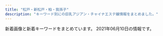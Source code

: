 ```yaml
---
title: "松戸・新松戸・柏・我孫子"
description: "キーワード別にの巨乳アジアン・チャイナエステ嬢情報をまとめました。"
---
```


新着画像と新着キーワードをまとめています。
2021年06月10日の情報です。

<DmmAffiliateIns />
<KeywordTable
  shops={
    [
    {
        "name": "\u7652\u3057\u3068\u3053\u308d",
        "url": "http://www.n-rakuen.work/",
        "station": "\u4e94\u9999\u99c5\u6771\u53e3",
        "keywords": {},
        "img_links": [
            "http://www.n-rakuen.work/si/i3.png",
            "http://www.n-rakuen.work/si/i4.png",
            "http://www.n-rakuen.work/images/2.jpg",
            "http://www.n-rakuen.work/si/s2.png",
            "http://www.n-rakuen.work/si/i2.png",
            "http://www.n-rakuen.work/images/int1.jpg",
            "http://www.n-rakuen.work/images/mobile.jpg",
            "http://www.n-rakuen.work/si/i1.png",
            "http://www.n-rakuen.work/images/1.jpg",
            "http://www.n-rakuen.work/images/news.jpg",
            "http://www.n-rakuen.work/img/hana1.jpg",
            "http://www.n-rakuen.work/images/tel.jpg",
            "http://www.n-rakuen.work/img/hitomi1.jpg",
            "http://www.n-rakuen.work/si/s1.png",
            "http://www.n-rakuen.work/images/sisu.jpg",
            "http://www.n-rakuen.work/si/s3.png",
            "http://www.n-rakuen.work/images/head.jpg",
            "http://www.n-rakuen.work/images/staff_t.jpg",
            "http://www.n-rakuen.work/si/s4.png",
            "http://www.n-rakuen.work/images/sys.jpg",
            "http://www.n-rakuen.work/images/3.jpg",
            "http://www.n-rakuen.work/images/interior_t.jpg",
            "http://www.n-rakuen.work/img/moe1.jpg",
            "http://www.n-rakuen.work/images/int2.jpg"
        ]
    },
    {
        "keywords": {
            "E": 3,
            "D": 27,
            "84": 3,
            "85": 5,
            "86": 12,
            "87": 11,
            "C": 1
        },
        "url": "http://dancia.jpn.mn/",
        "name": "DANCIA\u30fb\u30c0\u30f3\u30b7\u30a2",
        "img_links": [
            "http://dancia.jpn.mn/images/s_staff.jpg",
            "http://dancia.jpn.mn/photos/sites/9/2020/03/2020031809251250.jpg",
            "http://dancia.jpn.mn/images/top.jpg",
            "http://dancia.jpn.mn/images/s_information.png",
            "http://dancia.jpn.mn/photos/sites/9/2019/11/201911011036291.jpg",
            "http://menlog.net/link/menlog8831.jpg",
            "http://dancia.jpn.mn/photos/sites/9/2020/11/2020112204312015.jpg",
            "http://dancia.jpn.mn/photos/sites/9/2021/04/2021040107064414.jpg",
            "http://dancia.jpn.mn/photos/sites/9/2019/10/2019102106430389.jpg",
            "http://dancia.jpn.mn/photos/sites/9/2018/05/2018052710251710.jpg",
            "http://dancia.jpn.mn/images/s_news.jpg",
            "http://dancia.jpn.mn/photos/sites/9/2021/05/2021051108365166.jpg",
            "http://dancia.jpn.mn/photos/sites/9/2020/10/2020103009120834.jpg",
            "http://dancia.jpn.mn/photos/sites/9/2020/07/2020072708591274.jpg",
            "http://dancia.jpn.mn/photos/sites/9/2020/01/2020012108370285.jpg",
            "http://dancia.jpn.mn/images/end.png",
            "http://dancia.jpn.mn/photos/sites/9/2019/09/2019091505325486.jpg",
            "http://dancia.jpn.mn/images/mani.jpg",
            "http://dancia.jpn.mn/photos/sites/9/2021/05/2021050510062589.jpg",
            "http://dancia.jpn.mn/photos/sites/9/2020/02/2020020205030398.jpg",
            "http://dancia.jpn.mn/photos/sites/9/2019/12/2019121103543190.jpg",
            "http://dancia.jpn.mn/images/mobile.jpg",
            "http://dancia.jpn.mn/photos/sites/9/2020/04/2020042408430995.jpg",
            "http://dancia.jpn.mn/photos/sites/9/2019/06/2019060409043017.jpg",
            "http://dancia.jpn.mn/images/gomen.png",
            "http://dancia.jpn.mn/photos/sites/9/2019/10/2019101103155953.jpg",
            "http://dancia.jpn.mn/photos/sites/9/2019/05/2019051305315589.jpg",
            "http://dancia.jpn.mn/images/s_concept.png",
            "http://dancia.jpn.mn/photos/sites/9/2019/07/2019071209385613.jpg"
        ],
        "station": "JR\u67cf\u99c5\u6771\u53e3"
    },
    {
        "station": "JR\u67cf\u99c5\u897f\u53e3",
        "url": "http://massage-est.com/",
        "img_links": [
            "http://massage-est.com/images/fla.jpg",
            "http://massage-est.com/images/cg04.jpg",
            "http://massage-est.com/images/cg06.jpg",
            "http://massage-est.com/images/cg03.jpg",
            "http://massage-est.com/images/tit1.jpg",
            "http://massage-est.com/images/tit5.jpg",
            "http://massage-est.com/images/tit2.jpg",
            "http://massage-est.com/images/tit4.jpg",
            "http://massage-est.com/images/top.jpg",
            "http://massage-est.com/images/fbt.jpg",
            "http://massage-est.com/images/cg01.jpg",
            "http://massage-est.com/images/cg02.jpg",
            "http://massage-est.com/images/fbf.jpg",
            "http://massage-est.com/images/tit3.jpg",
            "http://massage-est.com/images/cg041.jpg",
            "http://massage-est.com/images/cg05.jpg",
            "http://massage-est.com/images/sys.jpg",
            "http://massage-est.com/images/no.png"
        ],
        "name": "\u30a8\u30f3\u30b8\u30a7\u30eb\u30d9\u30d3\u30fc",
        "keywords": {
            "F": 2,
            "85": 2,
            "87": 1,
            "86": 5,
            "E": 1,
            "D": 5
        }
    },
    {
        "keywords": {
            "82": 1,
            "E": 1,
            "85": 6,
            "90": 1,
            "D": 14,
            "86": 6,
            "C": 38,
            "83": 5,
            "87": 4,
            "84": 1
        },
        "url": "http://pinky.ests.jp/",
        "station": "JR\u677e\u6238\u99c5\u6771\u53e3",
        "img_links": [
            "http://pinky.ests.jp/photos/sites/41/2019/08/2019080916421967.jpg",
            "http://pinky.ests.jp/photos/sites/41/2018/07/2018070506262885.jpg",
            "http://pinky.ests.jp/photos/sites/41/2021/01/2021010819010483.jpg",
            "http://pinky.ests.jp/photos/sites/41/2020/03/202003311902414.jpg",
            "http://pinky.ests.jp/images/pick.jpg",
            "http://pinky.ests.jp/photos/sites/41/2020/07/2020073117282581.jpg",
            "http://pinky.ests.jp/photos/sites/41/2019/03/2019032615535586.jpg",
            "http://pinky.ests.jp/images/news.jpg",
            "http://pinky.ests.jp/photos/sites/41/2018/05/2018052106183295.jpg",
            "http://pinky.ests.jp/photos/sites/41/2020/01/2020012717085182.jpg",
            "http://pinky.ests.jp/photos/sites/41/2019/05/2019050315541711.jpg",
            "http://pinky.ests.jp/photos/sites/41/2018/02/2018022305081948.jpg",
            "http://pinky.ests.jp/photos/sites/41/2020/03/2020032718060170.jpg",
            "http://pinky.ests.jp/photos/sites/41/2020/01/2020011013071324.jpg",
            "http://pinky.ests.jp/photos/sites/41/2020/01/2020011013071732.jpg",
            "http://pinky.ests.jp/photos/sites/41/2019/01/2019011416495971.jpg",
            "http://pinky.ests.jp/images/s_staff.png",
            "http://pinky.ests.jp/photos/sites/41/2020/01/2020011612505779.jpg",
            "http://pinky.ests.jp/photos/sites/41/2018/02/2018021404565599.jpg",
            "http://pinky.ests.jp/images/top.png",
            "http://pinky.ests.jp/photos/sites/41/2021/02/2021020214092749.jpg",
            "http://pinky.ests.jp/photos/sites/41/2019/04/201904271525014.jpg",
            "http://pinky.ests.jp/photos/sites/41/2018/04/2018041109544793.jpg",
            "http://pinky.ests.jp/photos/sites/41/2018/05/2018052407323023.jpg",
            "http://pinky.ests.jp/photos/sites/41/2019/08/2019082212000482.jpg",
            "http://pinky.ests.jp/photos/sites/41/2020/08/2020080710524457.jpg",
            "http://pinky.ests.jp/photos/sites/41/2021/05/2021051218305839.jpg",
            "http://pinky.ests.jp/photos/sites/41/2018/05/2018050207171151.jpg",
            "http://pinky.ests.jp/photos/sites/41/2018/12/2018122816184851.jpg",
            "http://pinky.ests.jp/photos/sites/41/2019/08/2019082212025765.jpg",
            "http://pinky.ests.jp/photos/sites/41/2020/12/2020122317221995.jpg",
            "http://pinky.ests.jp/photos/sites/41/2018/07/2018070904501423.jpg",
            "http://pinky.ests.jp/images/girl-z2.jpg",
            "http://pinky.ests.jp/photos/sites/41/2020/07/2020070113444471.jpg",
            "http://pinky.ests.jp/photos/sites/41/2018/09/201809050707425.jpg",
            "http://pinky.ests.jp/photos/sites/41/2018/02/2018021503571459.jpg",
            "http://pinky.ests.jp/images/mobile.jpg",
            "http://pinky.ests.jp/images/girl-z1.jpg",
            "http://pinky.ests.jp/photos/sites/41/2020/01/2020012318124421.jpg",
            "http://pinky.ests.jp/photos/sites/41/2019/01/2019012814280336.jpg",
            "http://pinky.ests.jp/photos/sites/41/2018/02/2018021903035949.jpg",
            "http://pinky.ests.jp/photos/sites/41/2018/06/2018061105211179.jpg",
            "http://pinky.ests.jp/photos/sites/41/2018/05/2018051009221193.jpg"
        ],
        "name": "Pinky"
    },
    {
        "name": "\u516b\u67f1\u5b66\u5712",
        "keywords": {
            "E": 8,
            "D": 2,
            "F": 4
        },
        "url": "https://gakuen.jpn.vin/",
        "img_links": [
            "https://gakuen.jpn.vin/photos/sites/26/2021/04/2021042815432738-e1619592220684.jpeg",
            "https://gakuen.jpn.vin/images/mobile.jpg",
            "https://gakuen.jpn.vin/photos/sites/26/2021/06/202106041300311-e1622779242559.jpeg",
            "https://gakuen.jpn.vin/images/top.jpg",
            "https://gakuen.jpn.vin/photos/sites/26/2021/04/202104011926198.jpg",
            "https://gakuen.jpn.vin/images/news1.jpg",
            "https://gakuen.jpn.vin/photos/sites/26/2021/05/2021051918444085-e1621417490762.jpeg",
            "https://gakuen.jpn.vin/photos/sites/26/2021/05/2021050615242052-e1620282269734.jpeg",
            "https://gakuen.jpn.vin/photos/sites/26/2021/04/2021040119262714.jpg",
            "https://gakuen.jpn.vin/photos/sites/26/2021/04/2021042602162756.jpeg",
            "https://gakuen.jpn.vin/images/info2.jpg",
            "https://gakuen.jpn.vin/photos/sites/26/2021/06/2021060616154023.jpg",
            "https://gakuen.jpn.vin/images/staff_bj3.jpg",
            "https://gakuen.jpn.vin/photos/sites/26/2021/04/2021040119261822.jpg",
            "https://gakuen.jpn.vin/photos/sites/26/2021/05/2021052515541188-e1621925662833.jpeg",
            "https://gakuen.jpn.vin/photos/sites/26/2021/04/2021040119262861.jpg",
            "https://gakuen.jpn.vin/images/2.jpg",
            "https://gakuen.jpn.vin/images/info.jpg",
            "https://gakuen.jpn.vin/photos/sites/26/2021/04/2021040119262660.jpg",
            "https://gakuen.jpn.vin/images/s_staff.jpg",
            "https://gakuen.jpn.vin/photos/sites/26/2021/04/2021041215533438-e1618210422441.jpeg",
            "https://gakuen.jpn.vin/images/1.jpg",
            "https://gakuen.jpn.vin/photos/sites/26/2021/04/2021040119262085.jpg",
            "https://gakuen.jpn.vin/photos/sites/26/2021/05/202105081547405.jpg",
            "https://gakuen.jpn.vin/images/pick.jpg",
            "https://gakuen.jpn.vin/photos/sites/26/2021/04/2021041713153049-e1618632942478.jpeg"
        ],
        "station": "\u516b\u67f1\u99c5"
    },
    {
        "url": "http://chun.relaxjp.com/",
        "station": "JR\u67cf\u99c5\u6771\u53e3",
        "name": "\u67cf Spring",
        "keywords": {
            "89": 1,
            "G": 1,
            "92": 1,
            "90": 2,
            "C": 3,
            "E": 1,
            "85": 3,
            "D": 2,
            "84": 1
        },
        "img_links": [
            "http://chun.relaxjp.com/css/huabian.png",
            "http://chun.relaxjp.com/css/tel01.png",
            "http://chun.relaxjp.com/css/staff/staff15-a.png",
            "http://chun.relaxjp.com/css/top-right0003.png",
            "http://chun.relaxjp.com/css/staff/staff16-a.png",
            "http://chun.relaxjp.com/css/staff/staff007-b.png",
            "http://chun.relaxjp.com/css/staff/staff010-a.png",
            "http://chun.relaxjp.com/css/nav/change-006.jpg",
            "http://chun.relaxjp.com/css/nav/change-005.jpg",
            "http://chun.relaxjp.com/css/staff/staff15-b.png",
            "http://chun.relaxjp.com/css/nav/nav-006.jpg",
            "http://chun.relaxjp.com/css/top-left02.png",
            "http://chun.relaxjp.com/css/nav/nav-003.jpg",
            "http://chun.relaxjp.com/css/staff/staff007-a.png",
            "http://chun.relaxjp.com/css/osusume-08.png",
            "http://chun.relaxjp.com/css/nav/change-001.jpg",
            "http://chun.relaxjp.com/css/top-right03.png",
            "http://chun.relaxjp.com/css/nav/change-003.jpg",
            "http://chun.relaxjp.com/css/nav/change-002.jpg",
            "http://chun.relaxjp.com/css/staff/staff002-b.png",
            "http://chun.relaxjp.com/css/staff/staff16-b.png",
            "http://chun.relaxjp.com/css/staff/staff0010-b.png",
            "http://chun.relaxjp.com/css/nav/nav-001.jpg",
            "http://chun.relaxjp.com/css/nav/change-004.jpg",
            "http://chun.relaxjp.com/css/staff/staff21-a.png",
            "http://chun.relaxjp.com/css/staff/staff004-a.png",
            "http://chun.relaxjp.com/css/nav/nav-005.jpg",
            "http://chun.relaxjp.com/css/staff/staff0012-b.png",
            "http://chun.relaxjp.com/css/staff/staff002-a.png",
            "http://chun.relaxjp.com/css/nav/nav-002.jpg",
            "http://chun.relaxjp.com/css/staff/staff004-b.png",
            "http://chun.relaxjp.com/css/staff-left01.png",
            "http://chun.relaxjp.com/css/nav/nav-004.jpg"
        ]
    },
    {
        "img_links": [
            "http://www.a-hitomebore.info/uploads/hitomebore/2017/12/kina2017121.jpg",
            "http://www.a-hitomebore.info/uploads/hitomebore/2010/02/m2.jpg",
            "http://www.a-hitomebore.info/uploads/hitomebore/2010/02/m1.jpg",
            "http://www.a-hitomebore.info/uploads/hitomebore/2010/02/room-1.jpg",
            "http://www.a-hitomebore.info/uploads/hitomebore/2010/02/room-5.jpg",
            "http://www.a-hitomebore.info/uploads/hitomebore/2010/02/m5.jpg",
            "http://www.a-hitomebore.info/uploads/hitomebore/2018/02/kumi.jpg",
            "http://www.a-hitomebore.info/uploads/hitomebore/2017/10/risa201710.jpg",
            "http://www.a-hitomebore.info/uploads/hitomebore/2010/02/m04.jpg",
            "http://www.a-hitomebore.info/uploads/hitomebore/2010/02/m3.jpg",
            "http://www.a-hitomebore.info/uploads/hitomebore/2010/02/room-2.jpg",
            "http://www.a-hitomebore.info/uploads/hitomebore/2020/10/F3A49FB4-848F-4AE1-A598-5EF2811C0E62.jpeg",
            "http://www.a-hitomebore.info/uploads/hitomebore/2010/02/room-4.jpg",
            "http://www.a-hitomebore.info/uploads/hitomebore/2010/02/m06.jpg",
            "http://www.a-hitomebore.info/uploads/hitomebore/images/no-photo.jpg",
            "http://www.a-hitomebore.info/uploads/hitomebore/2010/02/sys3.jpg",
            "http://www.a-hitomebore.info/uploads/hitomebore/2010/02/m05.jpg",
            "http://www.a-hitomebore.info/uploads/hitomebore/2021/01/5D8218E4-AF3F-4C3E-BD0E-5351227C492D.jpeg",
            "http://www.a-hitomebore.info/uploads/hitomebore/2010/02/m03.jpg",
            "http://www.a-hitomebore.info/uploads/hitomebore/2017/06/IMG_81123-300x151.jpg",
            "http://www.a-hitomebore.info/uploads/hitomebore/2010/02/campiagn7.jpg",
            "http://www.a-hitomebore.info/uploads/hitomebore/2010/02/m6.jpg",
            "http://www.a-hitomebore.info/uploads/hitomebore/2010/02/room-6.jpg",
            "http://www.a-hitomebore.info/uploads/hitomebore/2010/02/room-3.jpg",
            "http://www.a-hitomebore.info/uploads/hitomebore/2010/02/m4.jpg",
            "http://www.a-hitomebore.info/uploads/hitomebore/2010/02/m02.jpg",
            "http://www.a-hitomebore.info/uploads/hitomebore/2011/09/dajie.jpg",
            "http://www.a-hitomebore.info/uploads/hitomebore/2017/12/kina20172.jpg",
            "http://www.a-hitomebore.info/uploads/hitomebore/2015/02/head1.jpg",
            "http://www.a-hitomebore.info/uploads/hitomebore/2020/12/0E1C34DF-7842-44BF-9E9D-5D53DCA1A56D.jpeg",
            "http://www.a-hitomebore.info/uploads/hitomebore/2010/02/m01.jpg"
        ],
        "url": "http://www.a-hitomebore.info/",
        "name": "\u3072\u3068\u3081\u307c\u308c",
        "keywords": {},
        "station": "JR\u65b0\u516b\u67f1\u99c5"
    },
    {
        "img_links": [
            "http://yayui.work/images/news_t.jpg",
            "http://yayui.work/staff/sena1.jpg",
            "http://yayui.work/images/m-top004.jpg",
            "http://yayui.work/images/staff_t.jpg",
            "http://yayui.work/images/call.png",
            "http://yayui.work/staff/tubasa1.jpg",
            "http://yayui.work/images/m-head01.jpg",
            "http://yayui.work/staff/rena1.jpg",
            "http://yayui.work/staff/hina1.jpg",
            "http://yayui.work/images/interior_t.jpg",
            "http://yayui.work/staff/aoi1.jpg",
            "http://yayui.work/images/news.jpg"
        ],
        "station": "\u516b\u67f1\u99c5\u5357\u53e3",
        "url": "http://yayui.work/",
        "keywords": {
            "D": 18,
            "87": 6,
            "88": 6,
            "86": 12,
            "84": 6,
            "E": 6,
            "C": 6
        },
        "name": "\u552f\u4e00\u3086\u3044"
    },
    {
        "img_links": [
            "https://dream.jpn.cm/photos/sites/16/2021/06/2021060108585718.jpg",
            "https://dream.jpn.cm/images/s_staff.png",
            "https://dream.jpn.cm/images/room3.jpg",
            "https://dream.jpn.cm/photos/sites/16/2021/06/202106010900018.jpg",
            "https://dream.jpn.cm/photos/sites/16/2021/06/2021060109014616.jpg",
            "https://dream.jpn.cm/photos/sites/16/2021/06/2021060402191548.jpg",
            "https://dream.jpn.cm/photos/sites/16/2021/06/2021060206333553.jpg",
            "https://dream.jpn.cm/photos/sites/16/2021/06/2021060206334289.jpg",
            "https://dream.jpn.cm/images/mobile.jpg",
            "https://dream.jpn.cm/images/s_news.png",
            "https://dream.jpn.cm/images/room1.jpg",
            "https://dream.jpn.cm/photos/sites/16/2021/06/2021060109014099.jpg",
            "https://dream.jpn.cm/images/bj3.jpg",
            "https://dream.jpn.cm/images/top.png",
            "https://dream.jpn.cm/photos/sites/16/2021/06/2021060108595196.jpg",
            "https://dream.jpn.cm/photos/sites/16/2021/06/2021060108585125.jpg",
            "https://dream.jpn.cm/photos/sites/16/2021/06/2021060402192285.jpg",
            "https://dream.jpn.cm/images/room2.jpg",
            "https://dream.jpn.cm/images/nbj1.png"
        ],
        "station": "JR\u5357\u67cf\u99c5\u897f\u53e3",
        "url": "https://dream.jpn.cm/",
        "keywords": {
            "85": 4,
            "86": 8,
            "C": 13,
            "D": 16,
            "83": 8
        },
        "name": "Dream Angel"
    },
    {
        "url": "http://sweet.esnavi.work/",
        "img_links": [
            "http://sweet.esnavi.work/2/uploadimg/1622634627.jpg",
            "http://sweet.esnavi.work/2/uploadimg/1620213090.jpeg",
            "http://sweet.esnavi.work/2/uploadimg/1618793664.jpg",
            "http://sweet.esnavi.work/2/uploadimg/1622634658.jpg",
            "http://sweet.esnavi.work/1.jpg",
            "http://sweet.esnavi.work/2.jpg",
            "http://sweet.esnavi.work/t.jpg",
            "http://sweet.esnavi.work/2/uploadimg/1622634666.jpg",
            "http://sweet.esnavi.work/2/uploadimg/1622634573.jpg"
        ],
        "station": "JR\u65b0\u677e\u6238\u99c5",
        "name": "\u96c5",
        "keywords": {
            "E": 12,
            "84": 24,
            "87": 12,
            "D": 12,
            "C": 24
        }
    },
    {
        "station": "JR\u65b0\u677e\u6238\u99c5",
        "keywords": {
            "E": 6,
            "87": 3,
            "D": 4,
            "86": 9
        },
        "img_links": [
            "http://massage-est.tokyo/images/top.png",
            "http://massage-est.tokyo/images/cg02.jpg",
            "http://massage-est.tokyo/images/cg01.jpg",
            "http://massage-est.tokyo/images/evetop.png",
            "http://massage-est.tokyo/images/cg03.jpg",
            "http://massage-est.tokyo/images/staff_s.png",
            "http://massage-est.tokyo/images/cg04.jpg",
            "http://massage-est.tokyo/images/news.png"
        ],
        "name": "\u604b\u6708",
        "url": "http://massage-est.tokyo/"
    },
    {
        "img_links": [],
        "name": "\u5c0f\u96ea\u306e\u90e8\u5c4b",
        "station": "JR\u677e\u6238\u99c5\u6771\u53e3",
        "keywords": {},
        "url": "https://koyuki-room.ests.jp/"
    },
    {
        "station": "JR\u6211\u5b6b\u5b50\u99c5\u5317\u53e3",
        "name": "\u30cf\u30c1\u30df\u30c4",
        "img_links": [
            "http://www.blue.esjp.info/files/020.jpg",
            "http://www.blue.esjp.info/images/tit-infor.png",
            "http://www.blue.esjp.info/files/017.jpg",
            "http://www.blue.esjp.info/files/007-02.jpg",
            "http://www.blue.esjp.info/files/017-02.jpg",
            "http://www.blue.esjp.info/files/018-02.jpg",
            "http://www.blue.esjp.info/files/005.jpg",
            "http://www.blue.esjp.info/images/shop/shop03.png",
            "http://www.blue.esjp.info/images/mobile.png",
            "http://www.blue.esjp.info/images/link_line.png",
            "http://www.blue.esjp.info/files/001.jpg",
            "http://www.blue.esjp.info/images/girl-z1.jpg",
            "http://www.blue.esjp.info/files/004-02.jpg",
            "http://www.blue.esjp.info/files/018.jpg",
            "http://www.blue.esjp.info/files/005-02.jpg",
            "http://www.blue.esjp.info/images/infor.png",
            "http://www.blue.esjp.info/images/top_sche.png",
            "http://www.blue.esjp.info/images/shop/shop04.png",
            "http://www.blue.esjp.info/files/021-02.jpg",
            "http://www.blue.esjp.info/images/shop/shop02.png",
            "http://www.blue.esjp.info/files/001-02.jpg",
            "http://www.blue.esjp.info/images/bj3.png",
            "http://www.blue.esjp.info/files/020-02.jpg",
            "http://www.blue.esjp.info/images/girl-z2.jpg",
            "http://www.blue.esjp.info/images/staff_line.png",
            "http://www.blue.esjp.info/images/shop/shop01.png",
            "http://www.blue.esjp.info/files/007.jpg",
            "http://www.blue.esjp.info/files/004.jpg",
            "http://www.blue.esjp.info/images/top.png",
            "http://www.blue.esjp.info/files/021.jpg"
        ],
        "keywords": {
            "86": 2,
            "D": 7,
            "C": 1,
            "87": 6
        },
        "url": "http://www.blue.esjp.info/"
    },
    {
        "url": "http://kirara.esmens.com/",
        "name": "\u304d\u3089\u3089",
        "keywords": {
            "89": 6,
            "E": 6,
            "88": 2,
            "D": 2
        },
        "station": "JR\u65b0\u677e\u6238\u99c5",
        "img_links": [
            "http://kirara.esmens.com/css/top05.jpg",
            "http://kirara.esmens.com/css/staff/staff03.jpg",
            "http://kirara.esmens.com/css/baner.jpg",
            "http://kirara.esmens.com/css/staff/staff01.jpg",
            "http://kirara.esmens.com/css/top02.jpg",
            "http://kirara.esmens.com/images/call.png",
            "http://kirara.esmens.com/css/m-head02.jpg",
            "http://kirara.esmens.com/css/top03.jpg",
            "http://kirara.esmens.com/css/m-head01.jpg",
            "http://kirara.esmens.com/css/staff/staff02.jpg",
            "http://kirara.esmens.com/css/staff/staff004.jpg",
            "http://kirara.esmens.com/css/top004.jpg",
            "http://kirara.esmens.com/css/001.jpg",
            "http://kirara.esmens.com/css/staff/staff001.jpg"
        ]
    },
    {
        "keywords": {},
        "name": "\u697d\u697d",
        "img_links": [
            "http://raku.est-u.com/images/index_04.png",
            "http://raku.est-u.com/images/index_06.png",
            "http://raku.est-u.com/images/s2.jpg",
            "http://raku.est-u.com/images/index_07.png",
            "http://raku.est-u.com/staff/aya.jpg",
            "http://raku.est-u.com/images/index3_10.png",
            "http://raku.est-u.com/images/faq.png",
            "http://raku.est-u.com/images/staff.png",
            "http://raku.est-u.com/staff/haru.jpg",
            "http://raku.est-u.com/staff/haru2.jpg",
            "http://raku.est-u.com/staff/riri.jpg",
            "http://raku.est-u.com/staff/risa.jpg",
            "http://raku.est-u.com/images/s4.jpg",
            "http://raku.est-u.com/staff/ai.jpg",
            "http://raku.est-u.com/images/index_02.png",
            "http://raku.est-u.com/images/index_08.png",
            "http://raku.est-u.com/staff/yuri2.jpg",
            "http://raku.est-u.com/staff/1.jpg",
            "http://raku.est-u.com/images/index2_10.png",
            "http://raku.est-u.com/images/s3.jpg",
            "http://raku.est-u.com/images/index_16.png",
            "http://raku.est-u.com/images/index_09.png",
            "http://raku.est-u.com/staff/yuri.jpg",
            "http://raku.est-u.com/staff/risa2.jpg",
            "http://raku.est-u.com/images/s1.jpg",
            "http://raku.est-u.com/images/index_15.png",
            "http://raku.est-u.com/images/index_05.png",
            "http://raku.est-u.com/images/index_10.png",
            "http://raku.est-u.com/images/index_14.png",
            "http://raku.est-u.com/staff/momo.jpg",
            "http://raku.est-u.com/images/index_11.png"
        ],
        "url": "http://raku.est-u.com/",
        "station": "\u516b\u67f1\u99c5"
    },
    {
        "img_links": [
            "http://g-rlx.info/images/index_08.jpg",
            "http://g-rlx.info/images/sys_12.jpg",
            "http://g-rlx.info/girl/girl02.jpg",
            "http://g-rlx.info/images/tit_info.jpg",
            "http://g-rlx.info/images/tit_acc.jpg",
            "http://g-rlx.info/images/info.jpg",
            "http://g-rlx.info/girl/00.jpg",
            "http://g-rlx.info/images/index_04.jpg",
            "http://g-rlx.info/images/index_06.jpg",
            "http://g-rlx.info/images/tit_staff.jpg",
            "http://g-rlx.info/girl/girl03.jpg",
            "http://g-rlx.info/images/index_14.jpg",
            "http://g-rlx.info/images/index_11.jpg",
            "http://g-rlx.info/images/tit_sys.jpg",
            "http://g-rlx.info/images/index_02.jpg",
            "http://g-rlx.info/images/index_09.jpg",
            "http://g-rlx.info/images/index_05.jpg",
            "http://g-rlx.info/images/index_07.jpg",
            "http://g-rlx.info/images/tit_link.jpg",
            "http://g-rlx.info/girl/girl05a.jpg",
            "http://g-rlx.info/images/tit_infomaiton.jpg",
            "http://g-rlx.info/girl/01.jpg",
            "http://g-rlx.info/images/index_13.jpg",
            "http://g-rlx.info/girl/girl01.jpg",
            "http://g-rlx.info/images/rec_12.jpg",
            "http://g-rlx.info/girl/girl06.jpg"
        ],
        "keywords": {
            "89": 1,
            "C": 5,
            "88": 1,
            "85": 1,
            "86": 2
        },
        "station": "JR\u65b0\u677e\u6238\u99c5",
        "name": "\u685c",
        "url": "http://g-rlx.info/"
    },
    {
        "url": "http://massage-relax.blue/",
        "station": "JR\u67cf\u99c5\u897f\u53e3",
        "img_links": [
            "http://massage-relax.blue/images/an_6_01.jpg",
            "http://massage-relax.blue/images/an_4_02.jpg",
            "http://massage-relax.blue/images/staff_images/cg072.jpg",
            "http://massage-relax.blue/images/staff_images/cg03.jpg",
            "http://massage-relax.blue/images/slider/slide1s.png",
            "http://massage-relax.blue/images/staff_images/cg09.jpg",
            "http://massage-relax.blue/images/staff_images/cg071.jpg",
            "http://massage-relax.blue/images/slider/slide1.png",
            "http://massage-relax.blue/images/an_5_02.jpg",
            "http://massage-relax.blue/images/slider/slide3s.png",
            "http://massage-relax.blue/images/slider/slide2s.png",
            "http://massage-relax.blue/images/slider/slide2.png",
            "http://massage-relax.blue/images/staff_images/cg01.jpg",
            "http://massage-relax.blue/images/slider/slide3.png",
            "http://massage-relax.blue/images/no.png",
            "http://massage-relax.blue/images/staff_images/cg02.jpg",
            "http://massage-relax.blue/images/staff_images/cg031.jpg",
            "http://massage-relax.blue/images/an_2_01.jpg",
            "http://massage-relax.blue/images/an_5_01.jpg",
            "http://massage-relax.blue/images/staff_images/cg06.jpg",
            "http://massage-relax.blue/images/an_1_01.jpg",
            "http://massage-relax.blue/images/an_1_02.jpg",
            "http://massage-relax.blue/images/an_6_02.jpg",
            "http://massage-relax.blue/images/staff_images/cg08.jpg",
            "http://massage-relax.blue/images/an_4_01.jpg",
            "http://massage-relax.blue/images/an_2_02.jpg",
            "http://massage-relax.blue/images/staff_images/cg051.jpg",
            "http://massage-relax.blue/images/ff.jpg",
            "http://massage-relax.blue/images/staff_images/cg011.jpg",
            "http://massage-relax.blue/images/an_3_02.jpg",
            "http://massage-relax.blue/images/index_01.jpg",
            "http://massage-relax.blue/images/an_3_01.jpg",
            "http://massage-relax.blue/images/staff_images/cg07.jpg",
            "http://massage-relax.blue/images/staff_images/cg05.jpg"
        ],
        "name": "Love\u3086\u3086",
        "keywords": {
            "F": 1,
            "86": 8,
            "D": 7
        }
    },
    {
        "keywords": {},
        "url": "http://abigale.xyz.mn/",
        "img_links": [],
        "station": "JR\u677e\u6238\u99c5\u897f\u53e3",
        "name": "Abigale\u30fb\u30a2\u30d3\u30ac\u30ec"
    },
    {
        "img_links": [
            "http://sweety-est.xyz/images/cg01.jpg",
            "http://sweety-est.xyz/images/cg11.jpg",
            "http://sweety-est.xyz/images/mi.jpg",
            "http://sweety-est.xyz/images/cg06.jpg",
            "http://sweety-est.xyz/images/20040.jpg",
            "http://sweety-est.xyz/images/cg05.jpg",
            "http://sweety-est.xyz/images/cg03.jpg",
            "http://sweety-est.xyz/images/cg07.jpg",
            "http://sweety-est.xyz/images/ri.jpg",
            "http://sweety-est.xyz/images/cg08.jpg",
            "http://sweety-est.xyz/images/now-printing.jpg",
            "http://sweety-est.xyz/images/8831.jpg",
            "http://sweety-est.xyz/images/cg02.jpg",
            "http://sweety-est.xyz/images/cg14.jpg",
            "http://sweety-est.xyz/images/cg10.jpg",
            "http://sweety-est.xyz/images/cg12.jpg"
        ],
        "name": "\u30cb\u30e3\u30f3\u30cb\u30e3\u30f3",
        "station": "JR\u6211\u5b6b\u5b50\u99c5\u5317\u53e3",
        "url": "http://sweety-est.xyz/",
        "keywords": {
            "D": 2,
            "86": 21
        }
    },
    {
        "url": "http://sakura-sakura.work/",
        "keywords": {
            "85": 2,
            "E": 1,
            "C": 15,
            "D": 1,
            "83": 4,
            "86": 4,
            "88": 4
        },
        "name": "\u3055\u304f\u3089",
        "station": "\u521d\u5bcc\u99c5",
        "img_links": [
            "http://sakura-sakura.work/img/fla3.jpg",
            "http://sakura-sakura.work/img/sta5.jpg",
            "http://sakura-sakura.work/sp/img/s2.jpg",
            "http://sakura-sakura.work/sp/img/p3.jpg",
            "http://sakura-sakura.work/img/sta1.jpg",
            "http://sakura-sakura.work/sp/img/s6.jpg",
            "http://sakura-sakura.work/img/s1.jpg",
            "http://sakura-sakura.work/sp/img/p2.jpg",
            "http://sakura-sakura.work/img/s4.jpg",
            "http://sakura-sakura.work/img/sta6.jpg",
            "http://sakura-sakura.work/sp/img/pic.jpg",
            "http://sakura-sakura.work/sp/img/s5.jpg",
            "http://sakura-sakura.work/sp/img/time.jpg",
            "http://sakura-sakura.work/sp/img/sys.jpg",
            "http://sakura-sakura.work/img/botton.jpg",
            "http://sakura-sakura.work/img/fla2.jpg",
            "http://sakura-sakura.work/img/s6.jpg",
            "http://sakura-sakura.work/sp/img/cam.jpg",
            "http://sakura-sakura.work/sp/img/info.jpg",
            "http://sakura-sakura.work/img/mo.png",
            "http://sakura-sakura.work/img/s5.jpg",
            "http://sakura-sakura.work/sp/img/s3.jpg",
            "http://sakura-sakura.work/sp/img/t-a.jpg",
            "http://sakura-sakura.work/img/s3.jpg",
            "http://sakura-sakura.work/img/s2.jpg",
            "http://sakura-sakura.work/sp/img/tel.jpg",
            "http://sakura-sakura.work/img/sta4.jpg",
            "http://sakura-sakura.work/img/head.jpg",
            "http://sakura-sakura.work/img/st3.jpg",
            "http://sakura-sakura.work/img/st6.jpg",
            "http://sakura-sakura.work/img/sta2.jpg",
            "http://sakura-sakura.work/sp/img/t-s.jpg",
            "http://sakura-sakura.work/sp/img/s1.jpg",
            "http://sakura-sakura.work/img/st5.jpg",
            "http://sakura-sakura.work/img/st1.jpg",
            "http://sakura-sakura.work/img/st4.jpg",
            "http://sakura-sakura.work/img/fla1.jpg",
            "http://sakura-sakura.work/img/sta7.jpg",
            "http://sakura-sakura.work/sp/img/tit.jpg",
            "http://sakura-sakura.work/img/sta3.jpg",
            "http://sakura-sakura.work/sp/img/t-t.jpg",
            "http://sakura-sakura.work/sp/img/add.jpg",
            "http://sakura-sakura.work/sp/img/pc.jpg",
            "http://sakura-sakura.work/img/s7.jpg",
            "http://sakura-sakura.work/sp/img/s4.jpg",
            "http://sakura-sakura.work/img/st2.jpg",
            "http://sakura-sakura.work/sp/img/botton.jpg",
            "http://sakura-sakura.work/img/st7.jpg",
            "http://sakura-sakura.work/sp/img/t-r.jpg",
            "http://sakura-sakura.work/sp/img/p7.jpg",
            "http://sakura-sakura.work/sp/img/t-o.jpg",
            "http://sakura-sakura.work/sp/img/s7.jpg",
            "http://sakura-sakura.work/img/nos.jpg"
        ]
    },
    {
        "name": "\u30d0\u30d6\u30eb\u30de\u30fc\u30e1\u30a4\u30c9",
        "img_links": [
            "http://www.b-mermaid.work/images/menu/interior.png",
            "http://www.b-mermaid.work/images/3.jpg",
            "http://www.b-mermaid.work/images/sys.jpg",
            "http://www.b-mermaid.work/images/menu/top.png",
            "http://www.b-mermaid.work/img/nana1.png",
            "http://www.b-mermaid.work/img/nina1.png",
            "http://www.b-mermaid.work/images/5.jpg",
            "http://www.b-mermaid.work/images/1.jpg",
            "http://www.b-mermaid.work/img/serina1.png",
            "http://www.b-mermaid.work/images/head.jpg",
            "http://www.b-mermaid.work/images/interior_t.jpg",
            "http://www.b-mermaid.work/images/2.jpg",
            "http://www.b-mermaid.work/img/uta1.png",
            "http://www.b-mermaid.work/images/int1.jpg",
            "http://www.b-mermaid.work/images/news.jpg",
            "http://www.b-mermaid.work/images/staff_t.jpg",
            "http://www.b-mermaid.work/images/tr.jpg",
            "http://www.b-mermaid.work/images/6.jpg",
            "http://www.b-mermaid.work/images/menu/staff.png",
            "http://www.b-mermaid.work/images/tgirl.jpg",
            "http://www.b-mermaid.work/staff/nina.jpg",
            "http://www.b-mermaid.work/img/ritu1.png",
            "http://www.b-mermaid.work/staff/serina.jpg",
            "http://www.b-mermaid.work/images/int2.jpg",
            "http://www.b-mermaid.work/staff/ritu.jpg",
            "http://www.b-mermaid.work/staff/nana.jpg",
            "http://www.b-mermaid.work/img/hana1.png",
            "http://www.b-mermaid.work/staff/hana.jpg",
            "http://www.b-mermaid.work/staff/uta.jpg",
            "http://www.b-mermaid.work/images/4.jpg"
        ],
        "station": "JR\u67cf\u99c5\u5357\u53e3",
        "url": "http://www.b-mermaid.work/",
        "keywords": {}
    },
    {
        "keywords": {
            "D": 6,
            "C": 14,
            "E": 1,
            "87": 2,
            "88": 2,
            "86": 3
        },
        "name": "\u862d\u306e\u82b1",
        "station": "JR\u5929\u738b\u53f0\u99c5\u5357\u53e3",
        "img_links": [
            "http://ran.est.cm/images/s_mobile.png",
            "http://ran.est.cm/photos/sites/67/2020/07/2020071705010645.jpg",
            "http://ran.est.cm/images/girl-z2.jpg",
            "http://ran.est.cm/photos/sites/67/2020/07/2020070605425355.jpg",
            "http://ran.est.cm/images/service.jpg",
            "http://ran.est.cm/photos/sites/67/2020/07/2020070605425151.jpg",
            "http://ran.est.cm/images/s_news.png",
            "http://ran.est.cm/photos/sites/67/2020/10/2020102102090322.jpg",
            "http://ran.est.cm/images/room3.jpg",
            "http://ran.est.cm/images/girl-z1.jpg",
            "http://ran.est.cm/photos/sites/67/2020/09/2020091805522177.jpg",
            "http://ran.est.cm/images/room2.jpg",
            "http://ran.est.cm/photos/sites/67/2020/07/2020070605425221.jpg",
            "http://ran.est.cm/images/room4.jpg",
            "http://ran.est.cm/images/room1.jpg",
            "http://ran.est.cm/photos/sites/67/2020/07/2020070605424075.jpg",
            "http://ran.est.cm/images/s_pick.png",
            "http://ran.est.cm/images/top.jpg",
            "http://ran.est.cm/images/s_staff.png"
        ],
        "url": "http://ran.est.cm/"
    },
    {
        "keywords": {
            "D": 26,
            "86": 12,
            "F": 2,
            "C": 8,
            "85": 2,
            "88": 2,
            "84": 2,
            "87": 14,
            "83": 4
        },
        "img_links": [
            "http://www.no1-massage.xyz/files/027-02.jpg",
            "http://www.no1-massage.xyz/files/027.jpg",
            "http://www.no1-massage.xyz/files/024.jpg",
            "http://www.no1-massage.xyz/files/021.jpg",
            "http://www.no1-massage.xyz/files/034-02.jpg",
            "http://www.no1-massage.xyz/files/030-02.jpg",
            "http://www.no1-massage.xyz/files/026.jpg",
            "http://www.no1-massage.xyz/files/036-02.jpg",
            "http://www.no1-massage.xyz/files/028-02.jpg",
            "http://www.no1-massage.xyz/files/026-02.jpg",
            "http://www.no1-massage.xyz/files/020-02.jpg",
            "http://www.no1-massage.xyz/files/033.jpg",
            "http://www.no1-massage.xyz/files/035.jpg",
            "http://www.no1-massage.xyz/files/021-02.jpg",
            "http://www.no1-massage.xyz/files/022-02.jpg",
            "http://www.no1-massage.xyz/files/036.jpg",
            "http://www.no1-massage.xyz/files/037-02.jpg",
            "http://www.no1-massage.xyz/files/020.jpg",
            "http://www.no1-massage.xyz/files/017-02.jpg",
            "http://www.no1-massage.xyz/files/024-02.jpg",
            "http://www.no1-massage.xyz/files/012-02.jpg",
            "http://www.no1-massage.xyz/files/033-02.jpg",
            "http://www.no1-massage.xyz/images/news.jpg",
            "http://www.no1-massage.xyz/files/029-02.jpg",
            "http://www.no1-massage.xyz/files/022.jpg",
            "http://www.no1-massage.xyz/files/012.jpg",
            "http://www.no1-massage.xyz/files/032.jpg",
            "http://www.no1-massage.xyz/files/025.jpg",
            "http://www.no1-massage.xyz/files/030.jpg",
            "http://www.no1-massage.xyz/images/top.png",
            "http://www.no1-massage.xyz/files/035-02.jpg",
            "http://www.no1-massage.xyz/files/017.jpg",
            "http://www.no1-massage.xyz/files/034.jpg",
            "http://www.no1-massage.xyz/images/staff_s.png",
            "http://www.no1-massage.xyz/files/032-02.jpg",
            "http://www.no1-massage.xyz/files/028.jpg",
            "http://www.no1-massage.xyz/files/037.jpg",
            "http://www.no1-massage.xyz/files/029.jpg",
            "http://www.no1-massage.xyz/files/025-02.jpg",
            "http://www.no1-massage.xyz/images/link_s.png"
        ],
        "url": "http://www.no1-massage.xyz/",
        "station": "\u938c\u30f6\u8c37\u99c5\u6771\u53e3",
        "name": "No.1 -\u30ca\u30f3\u30d0\u30fc\u30ef\u30f3-"
    },
    {
        "img_links": [
            "http://sobaniirune.iest.jp/images/page_top.png",
            "http://sobaniirune.iest.jp/images/top/top_03.jpg",
            "http://sobaniirune.iest.jp/images/home/top.jpg",
            "http://sobaniirune.iest.jp/images/top/top_04.jpg",
            "http://sobaniirune.iest.jp/images/top/top_06.jpg",
            "http://sobaniirune.iest.jp/images/top/top_01.jpg",
            "http://sobaniirune.iest.jp/images/top/top_05.jpg",
            "http://sobaniirune.iest.jp/images/top/top_02.jpg",
            "http://sobaniirune.iest.jp/images/top/top_08.png",
            "http://sobaniirune.iest.jp/images/staff_image/staf_04a.jpg"
        ],
        "keywords": {},
        "name": "\u305d\u3070\u306b\u3044\u308b\u306d",
        "station": "JR\u99ac\u6a4b\u99c5\u897f\u53e3",
        "url": "http://sobaniirune.iest.jp/"
    },
    {
        "keywords": {
            "84": 4,
            "H": 4,
            "E": 16,
            "C": 4,
            "89": 4,
            "87": 12,
            "91": 4,
            "85": 4,
            "86": 4,
            "D": 4
        },
        "station": "JR\u6211\u5b6b\u5b50\u99c5\u5357\u53e3",
        "url": "http://www.rose.mensest.com/",
        "name": "\u30ed\u30fc\u30ba\uff5eRose",
        "img_links": [
            "http://www.rose.mensest.com/files/004.jpg",
            "http://www.rose.mensest.com/files/003.jpg",
            "http://www.rose.mensest.com/files/005.jpg",
            "http://www.rose.mensest.com/files/001.jpg",
            "http://www.rose.mensest.com/photo_news/upimg/29009609ca6e646a87_1.jpg",
            "http://www.rose.mensest.com/files/009.jpg",
            "http://www.rose.mensest.com/files/006.jpg",
            "http://www.rose.mensest.com/files/002.jpg",
            "http://www.rose.mensest.com/photo_news/upimg/7919160b5d669ba658_0.jpg",
            "http://www.rose.mensest.com/photo_news/upimg/8287760a31757c689c_0.jpg",
            "http://www.rose.mensest.com/photo_news/upimg/29009609ca6e646a87_0.jpg",
            "http://www.rose.mensest.com/files/008.jpg"
        ]
    },
    {
        "img_links": [
            "http://es-kirara.work/img/sakura1.jpg",
            "http://es-kirara.work/images/2.jpg",
            "http://es-kirara.work/images/news.jpg",
            "http://es-kirara.work/img/mimi1.jpg",
            "http://es-kirara.work/images/staff_t.jpg",
            "http://es-kirara.work/images/head.jpg",
            "http://es-kirara.work/img/miho1.jpg",
            "http://es-kirara.work/images/interior_t.jpg",
            "http://es-kirara.work/images/4.jpg",
            "http://es-kirara.work/images/1.jpg",
            "http://es-kirara.work/img/sayuri1.jpg",
            "http://es-kirara.work/images/int2.png",
            "http://es-kirara.work/images/3.jpg",
            "http://es-kirara.work/images/b2.jpg",
            "http://es-kirara.work/images/tel.jpg",
            "http://es-kirara.work/images/int1.png",
            "http://es-kirara.work/images/sys2.png",
            "http://es-kirara.work/images/mobile.jpg",
            "http://es-kirara.work/images/sys1.png",
            "http://es-kirara.work/images/b1.jpg",
            "http://es-kirara.work/images/info.png",
            "http://es-kirara.work/images/s1.png"
        ],
        "name": "\u697d\u5712\uff5e\u3042\u308f\u308f",
        "station": "\u5357\u6d41\u5c71\u99c5A2\u51fa\u53e3",
        "keywords": {},
        "url": "http://es-kirara.work/"
    },
    {
        "station": "JR\u67cf\u99c5\u5357\u53e3",
        "url": "http://more.esthe.me/",
        "name": "MORE\u30fb\u30e2\u30a2",
        "keywords": {},
        "img_links": []
    },
    {
        "img_links": [
            "http://yuen.est-u.com/images/index_06.png",
            "http://yuen.est-u.com/images/pick_08.png",
            "http://yuen.est-u.com/images/05.jpg",
            "http://yuen.est-u.com/images/staff_08.png",
            "http://yuen.est-u.com/images/index_12.png",
            "http://yuen.est-u.com/images/index_04.png",
            "http://yuen.est-u.com/images/04.jpg",
            "http://yuen.est-u.com/images/02.jpg",
            "http://yuen.est-u.com/images/index_08.png",
            "http://yuen.est-u.com/images/01.jpg",
            "http://yuen.est-u.com/images/index_05.png",
            "http://yuen.est-u.com/images/index_10.png",
            "http://yuen.est-u.com/images/03.jpg"
        ],
        "url": "http://yuen.est-u.com/",
        "name": "\u512a\u82d1",
        "station": "\u516b\u67f1\u99c5\u5357\u53e3",
        "keywords": {}
    },
    {
        "url": "http://rosesea.info/",
        "name": "Rose Sea",
        "keywords": {
            "F": 1,
            "84": 2,
            "C": 21,
            "E": 2,
            "D": 7,
            "86": 7,
            "88": 1,
            "87": 2
        },
        "img_links": [
            "http://rosesea.info/img/sta3.jpg",
            "http://rosesea.info/img/st9.jpg",
            "http://rosesea.info/img/st4.jpg",
            "http://rosesea.info/i/img/sta5.jpg",
            "http://rosesea.info/i/img/sta2.jpg",
            "http://rosesea.info/img/st10.jpg",
            "http://rosesea.info/img/st7.jpg",
            "http://rosesea.info/i/img/sta11.jpg",
            "http://rosesea.info/img/botton.jpg",
            "http://rosesea.info/i/img/sta6.jpg",
            "http://rosesea.info/img/st11.jpg",
            "http://rosesea.info/i/img/sta3.jpg",
            "http://rosesea.info/img/s12.jpg",
            "http://rosesea.info/i/img/r2.jpg",
            "http://rosesea.info/img/s9.jpg",
            "http://rosesea.info/img/s11.jpg",
            "http://rosesea.info/img/r9.jpg",
            "http://rosesea.info/img/sta7.jpg",
            "http://rosesea.info/i/img/sta9.jpg",
            "http://rosesea.info/i/img/r1.jpg",
            "http://rosesea.info/img/sta6.jpg",
            "http://rosesea.info/i/img/r3.jpg",
            "http://rosesea.info/img/sta12.jpg",
            "http://rosesea.info/i/img/sta12.jpg",
            "http://rosesea.info/img/s10.jpg",
            "http://rosesea.info/i/img/acc.jpg",
            "http://rosesea.info/i/img/sta4.jpg",
            "http://rosesea.info/img/sta13.jpg",
            "http://rosesea.info/i/img/sta7.jpg",
            "http://rosesea.info/i/img/sta8.jpg",
            "http://rosesea.info/img/st13.jpg",
            "http://rosesea.info/img/st8.jpg",
            "http://rosesea.info/img/mo.png",
            "http://rosesea.info/img/st3.jpg",
            "http://rosesea.info/img/st05.jpg",
            "http://rosesea.info/img/st1.jpg",
            "http://rosesea.info/img/s6.jpg",
            "http://rosesea.info/img/st5.jpg",
            "http://rosesea.info/i/img/sta10.jpg",
            "http://rosesea.info/img/st6.jpg",
            "http://rosesea.info/i/img/sta13.jpg",
            "http://rosesea.info/img/sta10.jpg",
            "http://rosesea.info/img/s13.jpg",
            "http://rosesea.info/img/sta8.jpg",
            "http://rosesea.info/img/sta1.jpg",
            "http://rosesea.info/img/st12.jpg",
            "http://rosesea.info/img/sta4.jpg",
            "http://rosesea.info/i/img/r4.jpg",
            "http://rosesea.info/img/s8.jpg",
            "http://rosesea.info/img/sta5.jpg",
            "http://rosesea.info/img/s7.jpg",
            "http://rosesea.info/img/sta9.jpg",
            "http://rosesea.info/i/img/sta1.jpg",
            "http://rosesea.info/img/sta11.jpg",
            "http://rosesea.info/img/s5.jpg",
            "http://rosesea.info/img/fla.jpg"
        ],
        "station": "JR\u65b0\u677e\u6238\u99c5"
    },
    {
        "station": "JR\u65b0\u677e\u6238\u99c5",
        "img_links": [
            "http://secretgarden0607.com/img/st013.jpg",
            "http://secretgarden0607.com/img/st01.jpg",
            "http://secretgarden0607.com/img/noo.png",
            "http://secretgarden0607.com/img/haya.jpg",
            "http://secretgarden0607.com/img/st024.jpg",
            "http://secretgarden0607.com/img/st022.jpg",
            "http://secretgarden0607.com/img/no.png",
            "http://secretgarden0607.com/img/st011.jpg",
            "http://secretgarden0607.com/img/st071.jpg",
            "http://secretgarden0607.com/img/st033.jpg",
            "http://secretgarden0607.com/img/f1.jpg",
            "http://secretgarden0607.com/img/st123.jpg",
            "http://secretgarden0607.com/img/st031.jpg",
            "http://secretgarden0607.com/img/st061.jpg",
            "http://secretgarden0607.com/img/st012.jpg",
            "http://secretgarden0607.com/img/tit2.jpg",
            "http://secretgarden0607.com/img/st121.jpg",
            "http://secretgarden0607.com/img/st06.jpg",
            "http://secretgarden0607.com/img/st034.jpg",
            "http://secretgarden0607.com/img/tit1.jpg",
            "http://secretgarden0607.com/img/st023.jpg",
            "http://secretgarden0607.com/img/st12.jpg",
            "http://secretgarden0607.com/img/tit.jpg",
            "http://secretgarden0607.com/img/st021.jpg",
            "http://secretgarden0607.com/img/st062.jpg",
            "http://secretgarden0607.com/img/st02.jpg",
            "http://secretgarden0607.com/img/st072.jpg",
            "http://secretgarden0607.com/img/st063.jpg",
            "http://secretgarden0607.com/img/st122.jpg",
            "http://secretgarden0607.com/img/st07.jpg",
            "http://secretgarden0607.com/img/st032.jpg",
            "http://secretgarden0607.com/img/st03.jpg",
            "http://secretgarden0607.com/img/st073.jpg"
        ],
        "url": "http://secretgarden0607.com/",
        "name": "SecretGarden",
        "keywords": {
            "87": 4,
            "86": 8
        }
    },
    {
        "url": "http://girls.msa.jp/",
        "name": "\u5c11\u5973\u6642\u4ee3",
        "keywords": {},
        "img_links": [
            "http://girls.msa.jp/images/top/top_08.png",
            "http://girls.msa.jp/images/top/top_04.jpg",
            "http://girls.msa.jp/images/home/top.jpg",
            "http://girls.msa.jp/images/top/top_05.jpg",
            "http://girls.msa.jp/images/top/top_06.jpg",
            "http://girls.msa.jp/images/staff_image/staf_012a.jpg",
            "http://girls.msa.jp/images/top/top_02.jpg",
            "http://girls.msa.jp/images/top/top_03.jpg",
            "http://girls.msa.jp/images/page_top.png",
            "http://girls.msa.jp/images/top/top_01.jpg"
        ],
        "station": "JR\u677e\u6238\u99c5\u6771\u53e3"
    },
    {
        "keywords": {
            "83": 50,
            "D": 500,
            "87": 175,
            "85": 200,
            "86": 175,
            "E": 100
        },
        "name": "\u871c\u82b1\uff5e\u307f\u3064\u304b\uff5e",
        "station": "\u6d41\u5c71\u304a\u304a\u305f\u304b\u306e\u68ee\u99c5\u6771\u53e3",
        "img_links": [
            "http://mitsuka.ests.jp/images/top.png",
            "http://mitsuka.ests.jp/photos/sites/20/2020/10/2020102808032533.jpg",
            "http://mitsuka.ests.jp/photos/sites/20/2021/03/2021031705374973.jpg",
            "http://mitsuka.ests.jp/photos/sites/20/2021/03/2021033108561634.jpg",
            "http://mitsuka.ests.jp/photos/sites/20/2019/10/2019100207010162.jpg",
            "http://mitsuka.ests.jp/images/room4.jpg",
            "http://mitsuka.ests.jp/images/s1.jpg",
            "http://mitsuka.ests.jp/photos/sites/20/2021/03/2021032604093987.jpg",
            "http://mitsuka.ests.jp/photos/sites/20/2021/03/2021030906423794.jpg",
            "http://mitsuka.ests.jp/photos/sites/20/2020/02/2020022006113363.jpg",
            "http://mitsuka.ests.jp/photos/sites/20/2020/10/2020100907545181.jpg",
            "http://mitsuka.ests.jp/images/s_staff.png",
            "http://mitsuka.ests.jp/images/room1.jpg",
            "http://mitsuka.ests.jp/images/room2.jpg",
            "http://mitsuka.ests.jp/photos/sites/20/2021/05/2021050606063964.jpg",
            "http://mitsuka.ests.jp/photos/sites/20/2019/12/2019121608040655.jpg",
            "http://mitsuka.ests.jp/photos/sites/20/2021/04/2021041902441476.jpg",
            "http://mitsuka.ests.jp/photos/sites/20/2021/05/2021052108460024.jpg",
            "http://mitsuka.ests.jp/images/room3.jpg",
            "http://mitsuka.ests.jp/photos/sites/20/2020/01/2020011406585124.jpg",
            "http://mitsuka.ests.jp/photos/sites/20/2020/06/202006080219203.jpg",
            "http://mitsuka.ests.jp/photos/sites/20/2020/12/2020120104590314.jpg",
            "http://mitsuka.ests.jp/photos/sites/20/2019/12/2019121608053268.jpg",
            "http://mitsuka.ests.jp/images/mobile.jpg",
            "http://mitsuka.ests.jp/images/s3.jpg",
            "http://mitsuka.ests.jp/images/s_link.png",
            "http://mitsuka.ests.jp/photos/sites/20/2020/07/2020072003581899.jpg",
            "http://mitsuka.ests.jp/photos/sites/20/2021/04/2021042706411134.jpg",
            "http://mitsuka.ests.jp/photos/sites/20/2021/06/2021060707003034.jpg",
            "http://mitsuka.ests.jp/photos/sites/20/2020/06/2020062205143284.jpg",
            "http://mitsuka.ests.jp/photos/sites/20/2019/10/2019100207010087.jpg",
            "http://mitsuka.ests.jp/photos/sites/20/2021/01/2021011904014642.jpg",
            "http://mitsuka.ests.jp/photos/sites/20/2021/05/2021052508403691.jpg",
            "http://mitsuka.ests.jp/photos/sites/20/2021/04/202104060341481.jpg",
            "http://mitsuka.ests.jp/images/news.png"
        ],
        "url": "http://mitsuka.ests.jp/"
    },
    {
        "station": "JR\u67cf\u99c5\u6771\u53e3",
        "img_links": [
            "http://www.chiba-0002.xyz/img/girls03.jpg",
            "http://www.chiba-0002.xyz/img/img3.jpg",
            "http://www.chiba-0002.xyz/img/img2.jpg",
            "http://www.chiba-0002.xyz/img/ttl-04.png",
            "http://www.chiba-0002.xyz/img/ttl-02.png",
            "http://www.chiba-0002.xyz/img/girls02.jpg",
            "http://www.chiba-0002.xyz/img/img-txt-01.png",
            "http://www.chiba-0002.xyz/img/girls01.jpg",
            "http://www.chiba-0002.xyz/img/bnr02.jpg",
            "http://www.chiba-0002.xyz/img/ttl-01.png",
            "http://www.chiba-0002.xyz/img/img1.jpg",
            "http://www.chiba-0002.xyz/img/bnr01.jpg",
            "http://www.chiba-0002.xyz/img/ttl-03.png"
        ],
        "keywords": {},
        "url": "http://www.chiba-0002.xyz/",
        "name": "\u30bd\u30a6\u30eb"
    },
    {
        "name": "\u512a\u3057\u3044\u624b",
        "url": "http://yasashiite.estx.net/",
        "keywords": {},
        "img_links": [
            "http://yasashiite.estx.net/images/a3.jpg",
            "http://yasashiite.estx.net/images/k2.jpg",
            "http://yasashiite.estx.net/images/index_05.jpg",
            "http://yasashiite.estx.net/images/a10.jpg",
            "http://yasashiite.estx.net/images/index_06.jpg",
            "http://yasashiite.estx.net/images/a6.jpg",
            "http://yasashiite.estx.net/images/a5.jpg",
            "http://yasashiite.estx.net/images/index_17.jpg",
            "http://yasashiite.estx.net/images/index_10.jpg",
            "http://yasashiite.estx.net/images/index_15.jpg",
            "http://yasashiite.estx.net/images/a2.jpg",
            "http://yasashiite.estx.net/images/s2.jpg",
            "http://yasashiite.estx.net/images/staff_01.jpg",
            "http://yasashiite.estx.net/images/a4.jpg",
            "http://yasashiite.estx.net/images/index_04.jpg",
            "http://yasashiite.estx.net/images/index_07.jpg",
            "http://yasashiite.estx.net/images/s6.jpg",
            "http://yasashiite.estx.net/images/s1.jpg",
            "http://yasashiite.estx.net/images/s3.jpg",
            "http://yasashiite.estx.net/images/staff_03.jpg",
            "http://yasashiite.estx.net/images/a8.jpg",
            "http://yasashiite.estx.net/images/s5.jpg",
            "http://yasashiite.estx.net/images/index_01.jpg",
            "http://yasashiite.estx.net/images/index_14.jpg",
            "http://yasashiite.estx.net/images/index_03.jpg",
            "http://yasashiite.estx.net/images/a7.jpg",
            "http://yasashiite.estx.net/images/k1.jpg",
            "http://yasashiite.estx.net/images/a1.jpg",
            "http://yasashiite.estx.net/images/index_02.jpg",
            "http://yasashiite.estx.net/images/a9.jpg",
            "http://yasashiite.estx.net/images/index_12.jpg"
        ],
        "station": "JR\u677e\u6238\u99c5\u897f\u53e3"
    },
    {
        "station": "\u516b\u67f1\u99c5\u5317\u53e3",
        "url": "http://roarii.esmens.com/",
        "name": "\u30ed\u30fc\u30e4\u30ea",
        "img_links": [
            "http://roarii.esmens.com/css/staff/staff08-b.jpg",
            "http://roarii.esmens.com/css/nav/nav-005.png",
            "http://roarii.esmens.com/css/staff/staff010-a.jpg",
            "http://roarii.esmens.com/css/staff/staff06-c.jpg",
            "http://roarii.esmens.com/css/topright0002.jpg",
            "http://roarii.esmens.com/css/staff/staff05-b.jpg",
            "http://roarii.esmens.com/css/staff/staff010-b.jpg",
            "http://roarii.esmens.com/css/staff/staff02-a.jpg",
            "http://roarii.esmens.com/css/nav/nav-004.png",
            "http://roarii.esmens.com/css/staff/staff07-a.jpg",
            "http://roarii.esmens.com/css/c001.jpg",
            "http://roarii.esmens.com/css/staff/staff05-a.jpg",
            "http://roarii.esmens.com/css/staff/staff08-a.jpg",
            "http://roarii.esmens.com/css/staff/staff06-b.jpg",
            "http://roarii.esmens.com/css/nav/nav-006.png",
            "http://roarii.esmens.com/css/nav/nav-001.png",
            "http://roarii.esmens.com/css/nav/nav-003.png",
            "http://roarii.esmens.com/css/foot-tel.png",
            "http://roarii.esmens.com/css/staff/staff07-b.jpg",
            "http://roarii.esmens.com/css/tel.png",
            "http://roarii.esmens.com/css/nav/nav-002.png"
        ],
        "keywords": {
            "D": 2,
            "90": 1,
            "93": 1,
            "85": 1,
            "95": 2,
            "89": 1,
            "F": 3
        }
    },
    {
        "name": "\u7d50YUI",
        "keywords": {
            "C": 18,
            "E": 3,
            "D": 24
        },
        "station": "JR\u5929\u738b\u53f0\u99c5\u5357\u53e3",
        "url": "https://yui-aroma.com/",
        "img_links": [
            "https://yui-aroma.com/wp-content/themes/este/img/tel_footer.png",
            "https://yui-aroma.com/wp-content/uploads/2021/02/warestdyfu.jpg",
            "https://yui-aroma.com/wp-content/uploads/2021/02/hsaoijaaoa.jpg",
            "https://yui-aroma.com/wp-content/uploads/2021/02/345678saui.jpg",
            "https://yui-aroma.com/wp-content/themes/este/img/2.jpg",
            "https://yui-aroma.com/wp-content/uploads/2021/02/hsioaoiiaiaia.jpg",
            "https://yui-aroma.com/wp-content/uploads/2021/02/hsaushoiaaa.jpg",
            "https://yui-aroma.com/wp-content/themes/este/img/top-img01.png",
            "https://yui-aroma.com/wp-content/themes/este/img/4.jpg",
            "https://yui-aroma.com/wp-content/uploads/2021/02/12345ftyg.jpg",
            "https://yui-aroma.com/wp-content/themes/este/img/call.png",
            "https://yui-aroma.com/wp-content/themes/este/img/3.jpg",
            "https://yui-aroma.com/wp-content/themes/este/img/top-img03.png",
            "https://yui-aroma.com/wp-content/uploads/2021/02/ftguyhijokijh.jpg",
            "https://yui-aroma.com/wp-content/themes/este/img/tel_header.png",
            "https://yui-aroma.com/wp-content/uploads/2021/02/awestrdyfugi.jpg",
            "https://yui-aroma.com/wp-content/uploads/2021/02/hsaoijsoao.jpg",
            "https://yui-aroma.com/wp-content/themes/este/img/top-img06.png",
            "https://yui-aroma.com/wp-content/themes/este/img/1.jpg",
            "https://yui-aroma.com/wp-content/themes/este/img/5.jpg",
            "https://yui-aroma.com/wp-content/themes/este/img/6.jpg",
            "https://yui-aroma.com/wp-content/themes/este/img/top-img02.png",
            "https://yui-aroma.com/wp-content/uploads/2021/02/huasoijapaaa.jpg",
            "https://yui-aroma.com/wp-content/uploads/2021/02/ftygiuhjygfhj.jpg",
            "https://yui-aroma.com/wp-content/uploads/2021/02/ashiojsaioaka-1.jpg",
            "https://yui-aroma.com/wp-content/uploads/2021/02/ahuosaiaksa.jpg",
            "https://yui-aroma.com/wp-content/uploads/2021/02/ftyghiujknknk.jpg"
        ]
    },
    {
        "name": "\u30ad\u30e5\u30fc\u30c8\u30ac\u30fc\u30eb",
        "keywords": {},
        "station": "JR\u67cf\u99c5\u6771\u53e3",
        "img_links": [
            "http://cutegirl.este88.com/images/interior_t.jpg",
            "http://cutegirl.este88.com/images/esthe1.jpg",
            "http://cutegirl.este88.com/girl/miyuki1.jpg",
            "http://cutegirl.este88.com/images/esthe3.jpg",
            "http://cutegirl.este88.com/images/footer-r.png",
            "http://cutegirl.este88.com/images/esthe2.jpg",
            "http://cutegirl.este88.com/images/kp.png",
            "http://cutegirl.este88.com/images/sys2.jpg",
            "http://cutegirl.este88.com/images/sys1.jpg",
            "http://cutegirl.este88.com/girl/aika1.jpg",
            "http://cutegirl.este88.com/images/staff.png",
            "http://cutegirl.este88.com/girl/sakura1.jpg",
            "http://cutegirl.este88.com/images/main1.jpg",
            "http://cutegirl.este88.com/images/home.png",
            "http://cutegirl.este88.com/images/footer-l.png",
            "http://cutegirl.este88.com/images/staff_t.jpg",
            "http://cutegirl.este88.com/girl/minami1.jpg",
            "http://cutegirl.este88.com/images/main-sp.jpg",
            "http://cutegirl.este88.com/girl/arisa1.jpg"
        ],
        "url": "http://cutegirl.este88.com/"
    },
    {
        "station": "\u516b\u67f1\u99c5",
        "img_links": [
            "http://secret.rankuens.com/css/top02-left02a.jpg",
            "http://secret.rankuens.com/css/nav/nav03.png",
            "http://secret.rankuens.com/css/staff/staff03.jpg",
            "http://secret.rankuens.com/css/staff/staff08.jpg",
            "http://secret.rankuens.com/css/head.jpg",
            "http://secret.rankuens.com/css/nav/nav06.png",
            "http://secret.rankuens.com/css/staff/staff06.jpg",
            "http://secret.rankuens.com/css/staff/staff02.jpg",
            "http://secret.rankuens.com/css/nav/nav02.png",
            "http://secret.rankuens.com/css/nav/nav04.png",
            "http://secret.rankuens.com/css/staff/staff04.jpg",
            "http://secret.rankuens.com/css/staff/staff01.jpg",
            "http://secret.rankuens.com/css/nav/nav05.png",
            "http://secret.rankuens.com/css/topbottom.jpg",
            "http://secret.rankuens.com/css/top02-left03.jpg",
            "http://secret.rankuens.com/css/staff/staff07.jpg",
            "http://secret.rankuens.com/css/staff/staff05.jpg",
            "http://secret.rankuens.com/css/nav/nav01.png",
            "http://secret.rankuens.com/css/osusume02.jpg"
        ],
        "url": "http://secret.rankuens.com/",
        "keywords": {
            "89": 2,
            "E": 3,
            "88": 1,
            "91": 1,
            "D": 5,
            "87": 2,
            "86": 2
        },
        "name": "Secret\u30fb\u30b7\u30fc\u30af\u30ec\u30c3\u30c8"
    },
    {
        "url": "http://msg-rlx.com/",
        "name": "\u697d\u5712",
        "station": "JR\u677e\u6238\u99c5\u6771\u53e3",
        "keywords": {},
        "img_links": [
            "http://msg-rlx.com/images/s_pick.jpg",
            "http://msg-rlx.com/staff/mei/01.jpg",
            "http://msg-rlx.com/images/s_news.jpg",
            "http://msg-rlx.com/images/s_staff.jpg",
            "http://msg-rlx.com/staff/ai/01.jpg",
            "http://msg-rlx.com/images/shop03.jpg",
            "http://msg-rlx.com/images/top.jpg",
            "http://msg-rlx.com/images/shop02.jpg",
            "http://msg-rlx.com/staff/an/01.jpg",
            "http://msg-rlx.com/images/shop01.jpg",
            "http://msg-rlx.com/images/shop04.jpg",
            "http://msg-rlx.com/staff/saki/01.jpg",
            "http://msg-rlx.com/staff/rumi/01.jpg",
            "http://msg-rlx.com/staff/mimi/01.jpg"
        ]
    },
    {
        "keywords": {
            "C": 1,
            "D": 1,
            "85": 1,
            "F": 3,
            "90": 2,
            "91": 1,
            "95": 1
        },
        "station": "JR\u65b0\u516b\u67f1\u99c5",
        "url": "http://koukoku.xyz/fairy/",
        "img_links": [
            "http://koukoku.xyz/fairy/images/call.png",
            "http://koukoku.xyz/fairy/css/foot01.jpg",
            "http://koukoku.xyz/fairy/css/staff/staff07-a.png",
            "http://koukoku.xyz/fairy/css/staff/staff005-b.png",
            "http://koukoku.xyz/fairy/css/staff/staff0004-b.png",
            "http://koukoku.xyz/fairy/css/staff/staff006-b.png",
            "http://koukoku.xyz/fairy/css/m-head03.jpg",
            "http://koukoku.xyz/fairy/css/cam-01.jpg",
            "http://koukoku.xyz/fairy/css/staff/staff0003-b.png",
            "http://koukoku.xyz/fairy/css/m-top004.jpg"
        ],
        "name": "\u30d5\u30a7\u30a2\u30ea-\u30c6\u30fc\u30eb"
    },
    {
        "name": "\u30a2\u30ab\u30b9\u30ea\u3086\u304b\u308a",
        "url": "http://www.e-lstar.com/",
        "img_links": [
            "http://www.e-lstar.com/staff/miki/01.png",
            "http://www.e-lstar.com/img/head.png",
            "http://www.e-lstar.com/img/tea.png",
            "http://www.e-lstar.com/staff/emi/01.png",
            "http://www.e-lstar.com/staff/momo/01.png",
            "http://www.e-lstar.com/staff/lee/01.png",
            "http://www.e-lstar.com/img/mess.png",
            "http://www.e-lstar.com/staff/mimi/01.png",
            "http://www.e-lstar.com/staff/yuka/01.png",
            "http://www.e-lstar.com/i/files/homeimg.jpg",
            "http://www.e-lstar.com/pic/top.jpg"
        ],
        "station": "JR\u5357\u67cf\u99c5\u897f\u53e3",
        "keywords": {
            "C": 9
        }
    },
    {
        "name": "\u60a0\u697d",
        "url": "http://sora.jpn.cm/",
        "station": "JR\u5317\u677e\u6238\u99c5\u6771\u53e3",
        "img_links": [],
        "keywords": {}
    },
    {
        "name": "\u697d\u697d",
        "station": "JR\u6211\u5b6b\u5b50\u99c5\u5357\u53e3",
        "img_links": [
            "http://www.rakuraku-abiko.xyz/images/index-tiba_13.jpg",
            "http://www.rakuraku-abiko.xyz/images/staff/staff.jpg",
            "http://www.rakuraku-abiko.xyz/images/staff/nana.jpg",
            "http://www.rakuraku-abiko.xyz/images/index-tiba_09.jpg",
            "http://www.rakuraku-abiko.xyz/images/staff/coco.jpg",
            "http://www.rakuraku-abiko.xyz/images/index-tiba_04.jpg",
            "http://www.rakuraku-abiko.xyz/images/index-tiba_07.jpg",
            "http://www.rakuraku-abiko.xyz/images/nav/nav-job.jpg",
            "http://www.rakuraku-abiko.xyz/images/staff/ready.jpg",
            "http://www.rakuraku-abiko.xyz/images/index-tiba_10.jpg",
            "http://www.rakuraku-abiko.xyz/images/staff/yuki.jpg",
            "http://www.rakuraku-abiko.xyz/images/index-tiba_02.jpg",
            "http://www.rakuraku-abiko.xyz/images/nav/nav-staff.jpg",
            "http://www.rakuraku-abiko.xyz/images/staff/eri.jpg",
            "http://www.rakuraku-abiko.xyz/images/nav/nav-sys.jpg"
        ],
        "url": "http://www.rakuraku-abiko.xyz/",
        "keywords": {}
    },
    {
        "url": "http://yukinohana.iest.jp/",
        "keywords": {},
        "img_links": [
            "http://yukinohana.iest.jp/images/home/top.jpg",
            "http://yukinohana.iest.jp/images/staff_image/staff_05a.jpg",
            "http://yukinohana.iest.jp/images/demo/slider/images/slide2.png",
            "http://yukinohana.iest.jp/images/top/top_05.jpg",
            "http://yukinohana.iest.jp/images/massage/massage_03a.jpg",
            "http://yukinohana.iest.jp/images/top/top_08.png",
            "http://yukinohana.iest.jp/images/staff_one/staff_ba.png",
            "http://yukinohana.iest.jp/images/staff_image/staff_03a.jpg",
            "http://yukinohana.iest.jp/images/top/top_02.jpg",
            "http://yukinohana.iest.jp/images/home/index_11.jpg",
            "http://yukinohana.iest.jp/images/massage/massage_04a.jpg",
            "http://yukinohana.iest.jp/images/massage/massage_04b.jpg",
            "http://yukinohana.iest.jp/images/demo/slider/images/slide1.png",
            "http://yukinohana.iest.jp/images/top/top_03.jpg",
            "http://yukinohana.iest.jp/images/massage/massage_01a.jpg",
            "http://yukinohana.iest.jp/images/massage/massage_01b.jpg",
            "http://yukinohana.iest.jp/images/home/index_13.jpg",
            "http://yukinohana.iest.jp/images/massage/massage_02b.jpg",
            "http://yukinohana.iest.jp/images/massage/massage_la.jpg",
            "http://yukinohana.iest.jp/images/staff_image/staff_06a.jpg",
            "http://yukinohana.iest.jp/images/staff_image/staff_04a.jpg",
            "http://yukinohana.iest.jp/images/top/top_04.jpg",
            "http://yukinohana.iest.jp/images/top/top_01.jpg",
            "http://yukinohana.iest.jp/images/demo/slider/images/slide3.png",
            "http://yukinohana.iest.jp/images/index_page_top.png",
            "http://yukinohana.iest.jp/images/top/top_06.jpg",
            "http://yukinohana.iest.jp/images/staff/staff_top.png",
            "http://yukinohana.iest.jp/images/home/index_tel.jpg",
            "http://yukinohana.iest.jp/images/massage/massage_02a.jpg",
            "http://yukinohana.iest.jp/images/massage/massage_03b.jpg",
            "http://yukinohana.iest.jp/images/staff_image/staff_02a.jpg"
        ],
        "name": "\u96ea\u306e\u83ef",
        "station": "\u6d41\u5c71\u304a\u304a\u305f\u304b\u306e\u68ee\u99c5\u897f\u53e3"
    },
    {
        "station": "JR\u677e\u6238\u99c5\u6771\u53e3",
        "name": "\u9e97\u5b50",
        "url": "http://hi-msg.com/reiko/",
        "img_links": [
            "http://hi-msg.com/reiko/images/staff-top.png",
            "http://hi-msg.com/reiko/images/p-7.png",
            "http://hi-msg.com/reiko/images/m6.png",
            "http://hi-msg.com/reiko/images/stabl.jpg",
            "http://hi-msg.com/reiko/images/p-1.png",
            "http://hi-msg.com/reiko/images/m1.png",
            "http://hi-msg.com/reiko/images/m4.png",
            "http://hi-msg.com/reiko/images/ll.png",
            "http://hi-msg.com/reiko/images/p-6.png",
            "http://hi-msg.com/reiko/images/p-4.png",
            "http://hi-msg.com/reiko/images/p-5.png",
            "http://hi-msg.com/reiko/images/stal.png",
            "http://hi-msg.com/reiko/images/m5.png",
            "http://hi-msg.com/reiko/images/recl.jpg",
            "http://hi-msg.com/reiko/images/m3.png",
            "http://hi-msg.com/reiko/images/accl.jpg",
            "http://hi-msg.com/reiko/images/p-3.png",
            "http://hi-msg.com/reiko/images/m2.png",
            "http://hi-msg.com/reiko/images/no.png",
            "http://hi-msg.com/reiko/images/p-2.png"
        ],
        "keywords": {
            "86": 7,
            "C": 1,
            "D": 1
        }
    },
    {
        "station": "JR\u65b0\u677e\u6238\u99c5",
        "keywords": {
            "88": 1,
            "C": 23,
            "83": 1,
            "85": 5,
            "86": 1,
            "84": 1
        },
        "img_links": [
            "http://lavender-massage.work/i/img/r3.jpg",
            "http://lavender-massage.work/img/botton.jpg",
            "http://lavender-massage.work/img/s45.jpg",
            "http://lavender-massage.work/img/st42.jpg",
            "http://lavender-massage.work/img/s36.jpg",
            "http://lavender-massage.work/img/st45.jpg",
            "http://lavender-massage.work/img/s39.jpg",
            "http://lavender-massage.work/i/img/g036.jpg",
            "http://lavender-massage.work/i/img/g045.jpg",
            "http://lavender-massage.work/i/img/g042.jpg",
            "http://lavender-massage.work/img/sta32.jpg",
            "http://lavender-massage.work/img/s41.jpg",
            "http://lavender-massage.work/i/img/g041.jpg",
            "http://lavender-massage.work/img/st039.jpg",
            "http://lavender-massage.work/i/img/g033.jpg",
            "http://lavender-massage.work/img/sta42.jpg",
            "http://lavender-massage.work/img/mo.png",
            "http://lavender-massage.work/img/st36.jpg",
            "http://lavender-massage.work/i/img/r4.jpg",
            "http://lavender-massage.work/i/img/g39.jpg",
            "http://lavender-massage.work/img/sta39.jpg",
            "http://lavender-massage.work/img/st33.jpg",
            "http://lavender-massage.work/img/st39.jpg",
            "http://lavender-massage.work/img/st41.jpg",
            "http://lavender-massage.work/i/img/g043.jpg",
            "http://lavender-massage.work/i/img/g039.jpg",
            "http://lavender-massage.work/i/img/r2.jpg",
            "http://lavender-massage.work/img/st32.jpg",
            "http://lavender-massage.work/i/img/r1.jpg",
            "http://lavender-massage.work/img/sta33.jpg",
            "http://lavender-massage.work/i/img/g032.jpg",
            "http://lavender-massage.work/img/st43.jpg",
            "http://lavender-massage.work/i/img/g038.jpg",
            "http://lavender-massage.work/img/s38.jpg",
            "http://lavender-massage.work/img/sta38.jpg",
            "http://lavender-massage.work/img/s42.jpg",
            "http://lavender-massage.work/img/sta41.jpg",
            "http://lavender-massage.work/img/s33.jpg",
            "http://lavender-massage.work/img/sta36.jpg",
            "http://lavender-massage.work/img/sta45.jpg",
            "http://lavender-massage.work/img/sta43.jpg",
            "http://lavender-massage.work/img/s43.jpg",
            "http://lavender-massage.work/img/st38.jpg"
        ],
        "name": "\u30e9\u30d9\u30f3\u30c0\u30fc",
        "url": "http://lavender-massage.work/"
    },
    {
        "img_links": [
            "http://www.relax-kaede.com/optImg/31355/item/1611890/13674007_300_400.jpg",
            "http://www.relax-kaede.com/upFu8/31355/officialFreecontents/82058/topBanner2.jpg",
            "http://www.relax-kaede.com/optImg/31355/item/1626970/13531514_300_400.jpg",
            "http://www.relax-kaede.com/upFu8/31355/official/officialConf/parts/imgMenu/rate.png",
            "http://www.relax-kaede.com/upFu8/31355/official/officialConf/item/img/photoMailDiaryListTitle.jpg",
            "http://www.relax-kaede.com/upFu8/31355/official/officialConf/parts/img/pcSliderImg5.jpg",
            "http://www.relax-kaede.com/upFu8/31355/officialFreecontents/82064/smartPhoneBanner.jpg",
            "http://www.relax-kaede.com/optImg/31355/item/1593000/12811391_51_68.jpg",
            "http://www.relax-kaede.com/optImg/31355/item/1587008/13478909_280_373.jpg",
            "http://www.relax-kaede.com/upFu8/31355/officialFreecontents/82059/bgTop.png",
            "http://www.relax-kaede.com/optImg/31355/item/1521805/12476628_300_400.jpg",
            "http://www.relax-kaede.com/upFu8/31355/official/officialConf/item/img/itemCommentTitle.jpg",
            "http://www.relax-kaede.com/optImg/31355/item/1621237/front_180_240.jpg",
            "http://www.relax-kaede.com/upFu8/31355/official/officialConf/parts/img/newsListTitleIcon.png",
            "http://www.relax-kaede.com/optImg/31355/item/1559927/12153969_300_400.jpg",
            "http://www.relax-kaede.com/optImg/31355/item/1555355/front_180_240.jpg",
            "http://www.relax-kaede.com/optImg/31355/news/33719311_0_0.jpg",
            "http://www.relax-kaede.com/optImg/31355/item/1611890/13674007_51_68.jpg",
            "http://www.relax-kaede.com/optImg/31355/item/1587008/front_180_240.jpg",
            "http://www.relax-kaede.com/optImg/31355/item/1521805/12476628_51_68.jpg",
            "http://www.relax-kaede.com/optImg/31355/item/1626970/front_180_240.jpg",
            "http://www.relax-kaede.com/upFu8/31355/official/officialConf/itemlist/img/todayIconImage.png",
            "http://www.relax-kaede.com/upFu8/31355/official/officialConf/parts/imgMenu/mainHover.png",
            "http://www.relax-kaede.com/upFu8/31355/official/officialConf/item/img/todayIconImage.png",
            "http://www.relax-kaede.com/upFu8/31355/official/officialConf/item/img/managerCommentTitle.jpg",
            "http://www.relax-kaede.com/optImg/31355/item/1559927/front_180_240.jpg",
            "http://www.relax-kaede.com/upFu8/31355/officialFreecontents/82458/otoiawasekotira.jpg",
            "http://www.relax-kaede.com/optImg/31355/item/1549190/11991814_280_373.jpg",
            "http://www.relax-kaede.com/optImg/31355/item/1611890/front_180_240.jpg",
            "http://www.relax-kaede.com/upFu8/31355/officialFreecontents/82071/jobBanner2.jpg",
            "http://www.relax-kaede.com/optImg/31355/item/1559927/12153969_51_68.jpg",
            "http://www.relax-kaede.com/upFu8/31355/official/officialConf/parts/imgMenu/itemList.png",
            "http://www.relax-kaede.com/optImg/31355/item/1549190/front_180_240.jpg",
            "http://www.relax-kaede.com/optImg/31355/item/1601793/front_180_240.jpg",
            "http://www.relax-kaede.com/optImg/31355/item/1626970/13531514_51_68.jpg",
            "http://www.relax-kaede.com/optImg/31355/item/1555355/12811432_280_373.jpg",
            "http://www.relax-kaede.com/optImg/31355/item/1621237/13478899_280_373.jpg",
            "http://www.relax-kaede.com/optImg/31355/item/1521805/front_180_240.jpg",
            "http://www.relax-kaede.com/upFu8/31355/official/officialConf/logo/img/headerLogo.png",
            "http://www.relax-kaede.com/upFu8/31355/official/officialConf/parts/imgMenu/itemListHover.png",
            "http://www.relax-kaede.com/optImg/31355/item/1634959/front_180_240.jpg",
            "http://www.relax-kaede.com/upFu8/31355/official/officialConf/parts/imgMenu/main.png",
            "http://www.relax-kaede.com/optImg/31355/item/1593000/12811391_300_400.jpg",
            "http://www.relax-kaede.com/upFu8/31355/officialFreecontents/82068/mobileBanner.jpg",
            "http://www.relax-kaede.com/upFu8/31355/official/officialConf/parts/imgMenu/rateHover.png",
            "http://www.relax-kaede.com/upFu8/31355/official/officialConf/access/img/subTitleArrow.png",
            "http://www.relax-kaede.com/upFu8/31355/official/officialConf/parts/img/pcSliderImg1.jpg",
            "http://www.relax-kaede.com/optImg/31355/item/1593000/12811391_280_373.jpg",
            "http://www.relax-kaede.com/optImg/31355/item/1593000/front_180_240.jpg",
            "http://www.relax-kaede.com/upFu8/31355/official/officialConf/parts/imgMenu/job.png"
        ],
        "name": "\u6953\uff5e\u304b\u3048\u3067\uff5e",
        "url": "http://www.relax-kaede.com/",
        "station": "JR\u677e\u6238\u99c5\u897f\u53e3",
        "keywords": {}
    },
    {
        "station": "JR\u65b0\u677e\u6238\u99c5",
        "url": "http://www.f-relax.info/",
        "keywords": {
            "E": 3,
            "D": 10,
            "88": 2,
            "89": 8,
            "\u80f8": 1,
            "83": 2,
            "C": 12,
            "\u4e73": 1,
            "85": 12
        },
        "img_links": [
            "http://www.f-relax.info/images/index_07.jpg",
            "http://www.f-relax.info/images/r01.jpg",
            "http://www.f-relax.info/images/upload/thumb/22a60a64e55c8ac5.jpg",
            "http://www.f-relax.info/images/upload/thumb/f3d7b39c6d7abb73.jpg",
            "http://www.f-relax.info/images/index_13.jpg",
            "http://www.f-relax.info/girl/09.jpg",
            "http://www.f-relax.info/images/r04.jpg",
            "http://www.f-relax.info/s/images/icon_info.png",
            "http://www.f-relax.info/images/acc_01.jpg",
            "http://www.f-relax.info/images/index_10.jpg",
            "http://www.f-relax.info/images/index_01.jpg",
            "http://www.f-relax.info/images/upload/e03f2f3e70db9765.jpg",
            "http://www.f-relax.info/images/upload/thumb/6dfdb0bfcfd9c1f5.jpg",
            "http://www.f-relax.info/images/upload/261451228020b8ac.jpg",
            "http://www.f-relax.info/images/staff_15.jpg",
            "http://www.f-relax.info/images/03.jpg",
            "http://www.f-relax.info/images/index_18.jpg",
            "http://www.f-relax.info/images/upload/7671fb5373806ec5.jpg",
            "http://www.f-relax.info/images/upload/thumb/b2fbaab04713ae61.jpg",
            "http://www.f-relax.info/images/upload/thumb/b2788b7186dc01bc.jpg",
            "http://www.f-relax.info/images/upload/thumb/2c3e8d2ff71e3e7d.jpg",
            "http://www.f-relax.info/images/upload/thumb/9e5569f2e80ca2f1.jpg",
            "http://www.f-relax.info/images/index_03.jpg",
            "http://www.f-relax.info/images/upload/169794904bc8bb96.jpg",
            "http://www.f-relax.info/images/upload/thumb/06d312c8ef897f57.jpg",
            "http://www.f-relax.info/images/line.jpg",
            "http://www.f-relax.info/images/icon_staff.png",
            "http://www.f-relax.info/images/upload/thumb/bcd6f84a5b94eef3.jpg",
            "http://www.f-relax.info/images/index_06.jpg",
            "http://www.f-relax.info/images/upload/thumb/b35205931d430e00.jpg",
            "http://www.f-relax.info/images/upload/thumb/b4a26ca05246874e.jpg",
            "http://www.f-relax.info/images/upload/thumb/e453e3ea4fb35a5d.jpg",
            "http://www.f-relax.info/images/upload/thumb/50efc8d98a88b6e4.jpg",
            "http://www.f-relax.info/images/r02.jpg",
            "http://www.f-relax.info/s/images/icon_staff.png",
            "http://www.f-relax.info/images/rec_15.jpg",
            "http://www.f-relax.info/images/upload/f3d7b39c6d7abb73.jpg",
            "http://www.f-relax.info/images/upload/thumb/ea6361498f69fd6d.jpg",
            "http://www.f-relax.info/images/info_15.jpg",
            "http://www.f-relax.info/images/index_02.jpg",
            "http://www.f-relax.info/images/upload/thumb/b9878b9ef72df6a4.jpg",
            "http://www.f-relax.info/images/upload/thumb/74cead40c075ac87.jpg",
            "http://www.f-relax.info/images/upload/5a2e6e19462584a5.jpg",
            "http://www.f-relax.info/s/images/icon_topics.png",
            "http://www.f-relax.info/images/upload/thumb/e14b15ba5dcba53e.jpg",
            "http://www.f-relax.info/images/04.jpg",
            "http://www.f-relax.info/images/index_15.jpg",
            "http://www.f-relax.info/images/icon_topics.png",
            "http://www.f-relax.info/girl/01.jpg",
            "http://www.f-relax.info/images/upload/d7f4cbf6691ac12e.jpg",
            "http://www.f-relax.info/images/icon_top.png",
            "http://www.f-relax.info/images/upload/74cead40c075ac87.jpg",
            "http://www.f-relax.info/images/icon_tel.png",
            "http://www.f-relax.info/images/01.jpg",
            "http://www.f-relax.info/images/rec.jpg",
            "http://www.f-relax.info/images/index_05.jpg",
            "http://www.f-relax.info/s/images/icon_tel.png",
            "http://www.f-relax.info/images/upload/thumb/8cf46674946522a3.jpg",
            "http://www.f-relax.info/images/icon_covergirl.png",
            "http://www.f-relax.info/s/images/icon_top.png",
            "http://www.f-relax.info/images/index_09.jpg",
            "http://www.f-relax.info/images/upload/thumb/e03f2f3e70db9765.jpg",
            "http://www.f-relax.info/images/02.jpg",
            "http://www.f-relax.info/images/icon_info.png",
            "http://www.f-relax.info/images/upload/cc99e33471ca4497.jpg",
            "http://www.f-relax.info/images/index_19.jpg",
            "http://www.f-relax.info/images/upload/thumb/d7f4cbf6691ac12e.jpg",
            "http://www.f-relax.info/images/index_14.jpg",
            "http://www.f-relax.info/images/upload/b2788b7186dc01bc.jpg",
            "http://www.f-relax.info/images/r03.jpg",
            "http://www.f-relax.info/images/index_11.jpg",
            "http://www.f-relax.info/images/upload/thumb/fe8ffcda2a9e6d0c.jpg",
            "http://www.f-relax.info/images/upload/ea6361498f69fd6d.jpg",
            "http://www.f-relax.info/images/index_08.jpg",
            "http://www.f-relax.info/images/upload/thumb/169794904bc8bb96.jpg",
            "http://www.f-relax.info/images/upload/thumb/cc99e33471ca4497.jpg",
            "http://www.f-relax.info/images/upload/thumb/348a80b9eaf5af17.jpg",
            "http://www.f-relax.info/images/upload/thumb/261451228020b8ac.jpg",
            "http://www.f-relax.info/images/upload/thumb/5a2e6e19462584a5.jpg",
            "http://www.f-relax.info/images/index_04.jpg",
            "http://www.f-relax.info/images/upload/9e5569f2e80ca2f1.jpg",
            "http://www.f-relax.info/images/upload/thumb/7671fb5373806ec5.jpg"
        ],
        "name": "\u98a8\u697d\u91cc"
    },
    {
        "station": "JR\u65b0\u677e\u6238\u99c5",
        "keywords": {},
        "name": "\u3059\u307f\u308c",
        "img_links": [
            "https://sumire08.com/wp-content/uploads/2019/06/EB745AF9-1651-4266-B473-E84442AAE4A6-320x180.jpeg",
            "https://sumire08.com/wp-content/uploads/2019/12/DF8A2798-2499-4D49-9A9B-F667ADE3EC76-160x90.jpeg",
            "https://sumire08.com/wp-content/uploads/2019/06/FAC1DEBE-4029-4907-928C-E59005546A98-160x90.jpeg",
            "https://sumire08.com/wp-content/uploads/2020/09/898DFBCC-F518-4ADA-8E86-C6273285E9FE-160x90.jpeg",
            "https://sumire08.com/wp-content/uploads/2020/02/6BF2E039-EC6F-44C1-AB74-DE9051AEAC7D-120x68.jpeg",
            "https://sumire08.com/wp-content/uploads/2019/06/4D842BE5-A516-461E-84CF-083FDE3D5314-120x68.jpeg",
            "https://sumire08.com/wp-content/uploads/2020/09/83419704-8AFB-4BAF-B5EC-E2B52BD5DF7C-320x180.jpeg",
            "https://sumire08.com/wp-content/uploads/2020/09/C4AAD404-2CE0-491A-A0AB-7658AD4D3871-120x68.jpeg",
            "https://sumire08.com/wp-content/uploads/2019/04/S__1425425-160x90.jpg",
            "https://sumire08.com/wp-content/uploads/2019/03/GK059_350A.jpg",
            "https://sumire08.com/wp-content/uploads/2019/06/4D842BE5-A516-461E-84CF-083FDE3D5314-320x180.jpeg",
            "https://sumire08.com/wp-content/uploads/2019/07/0198D22C-A5E9-448B-8246-2D1FD87415E9-300x180.jpeg",
            "https://sumire08.com/wp-content/uploads/2019/03/main1920-1-160x90.jpg",
            "https://sumire08.com/wp-content/uploads/2019/07/S__4423702-160x90.jpg",
            "https://sumire08.com/wp-content/uploads/2021/03/0E5A8739-FE27-471F-B978-65F978347D00.jpeg",
            "https://sumire08.com/wp-content/uploads/2019/11/A1FF9216-A1C9-4205-8DC9-0A48CDB67CB8-160x90.jpeg",
            "https://sumire08.com/wp-content/uploads/2019/07/1B69056E-3F5C-4E99-8B7F-71E6004F2AB9-300x200.jpeg",
            "https://sumire08.com/wp-content/uploads/2019/03/8061AAED-5A22-454C-9644-258D4AAA56D9.jpeg",
            "https://sumire08.com/wp-content/uploads/2019/03/\u30ab\u30e9\u30e0\u5185-160x90.jpg",
            "https://sumire08.com/wp-content/uploads/2020/09/83419704-8AFB-4BAF-B5EC-E2B52BD5DF7C.jpeg",
            "https://sumire08.com/wp-content/uploads/2019/07/56009B85-F870-4B3B-9FF8-21CD8C0EC755-160x90.jpeg",
            "https://sumire08.com/wp-content/uploads/2019/03/\u30ab\u30e9\u30e0\u51852.jpg",
            "https://sumire08.com/wp-content/uploads/2019/12/85FBD2F9-ECF4-43FB-BD91-C0C639DBB1FB-160x90.jpeg",
            "https://sumire08.com/wp-content/uploads/2019/04/321B3864-B704-4F0A-90DA-22A3998EA845-160x90.jpeg",
            "https://sumire08.com/wp-content/uploads/2019/09/22C5211A-5CE9-4FF7-9597-C84C6EC9D2C3.jpeg",
            "https://sumire08.com/wp-content/uploads/2019/09/top_03.jpg",
            "https://sumire08.com/wp-content/uploads/2019/09/\u30e2\u30d0\u30a4\u30eb\u7528\u30b9\u30e9\u30a4\u30c0\u30fc\u30a4\u30e1\u30fc\u30b8\u4e2d\u5fc31.jpg",
            "https://sumire08.com/wp-content/uploads/2020/09/74EB8777-E396-43D8-8098-FFF449CF98DB-644x1024.jpeg",
            "https://sumire08.com/wp-content/uploads/2020/09/83419704-8AFB-4BAF-B5EC-E2B52BD5DF7C-120x68.jpeg",
            "https://sumire08.com/wp-content/uploads/2019/12/4001D179-2042-41E5-8F72-76417BD5C96B-160x90.jpeg",
            "https://sumire08.com/wp-content/uploads/2020/09/898DFBCC-F518-4ADA-8E86-C6273285E9FE-320x180.jpeg",
            "https://sumire08.com/wp-content/uploads/2019/03/AF856AB1-4F49-4CF8-B4DF-B0C333520A91-160x90.jpeg",
            "https://sumire08.com/wp-content/uploads/2020/11/ACE363F2-F98D-48C1-84E6-EC0D7CEFEC29-620x1024.jpeg",
            "https://sumire08.com/wp-content/uploads/2019/03/4EBE579C-CE3E-4804-8620-E11E8D58FB25.jpeg",
            "https://sumire08.com/wp-content/uploads/2019/07/0198D22C-A5E9-448B-8246-2D1FD87415E9-160x90.jpeg",
            "https://sumire08.com/wp-content/uploads/2019/06/88DA8E06-DC87-471F-97D2-9B35F6C1EAF9-160x90.jpeg",
            "https://sumire08.com/wp-content/uploads/2019/07/0198D22C-A5E9-448B-8246-2D1FD87415E9-120x68.jpeg",
            "https://sumire08.com/wp-content/uploads/2019/06/FA1314BC-C8A1-428B-A668-A693A8969285-160x90.jpeg",
            "https://sumire08.com/wp-content/uploads/2019/09/EB42FB7E-BD9E-4F28-9D22-7A60CCAA617C.jpeg",
            "https://sumire08.com/wp-content/uploads/2019/11/CB7C5602-C72C-4411-B9CC-01716D5C20FF-120x68.jpeg",
            "https://sumire08.com/wp-content/uploads/2019/03/1150EB8A-7284-4825-AF6E-AAD665667452.jpeg",
            "https://sumire08.com/wp-content/uploads/2019/03/F2D097A4-58DB-4C0B-83BD-588C246E7AAA-160x90.jpeg",
            "https://sumire08.com/wp-content/uploads/2020/09/C4AAD404-2CE0-491A-A0AB-7658AD4D3871-160x90.jpeg",
            "https://sumire08.com/wp-content/uploads/2020/09/C4AAD404-2CE0-491A-A0AB-7658AD4D3871-320x180.jpeg",
            "https://sumire08.com/wp-content/uploads/2019/05/S__2785293.jpg",
            "https://sumire08.com/wp-content/uploads/2019/06/FA1314BC-C8A1-428B-A668-A693A8969285-320x180.jpeg",
            "https://sumire08.com/wp-content/uploads/2019/07/7943C345-8E51-4754-AF40-23E662FA98A7-160x90.jpeg",
            "https://sumire08.com/wp-content/uploads/2020/09/C4AAD404-2CE0-491A-A0AB-7658AD4D3871.jpeg",
            "https://sumire08.com/wp-content/uploads/2019/07/1B69056E-3F5C-4E99-8B7F-71E6004F2AB9-300x180.jpeg",
            "https://sumire08.com/wp-content/uploads/2019/06/EB745AF9-1651-4266-B473-E84442AAE4A6-160x90.jpeg",
            "https://sumire08.com/wp-content/uploads/2019/03/5BF21ED1-6E3F-40F5-90F5-AFF002B0F4D1.jpeg",
            "https://sumire08.com/wp-content/uploads/2020/09/898DFBCC-F518-4ADA-8E86-C6273285E9FE.jpeg",
            "https://sumire08.com/wp-content/uploads/2019/03/gahag-0115202049.jpg",
            "https://sumire08.com/wp-content/uploads/2019/06/4D842BE5-A516-461E-84CF-083FDE3D5314-160x90.jpeg",
            "https://sumire08.com/wp-content/uploads/2020/09/619B0F47-FB65-4ABE-8732-303480020B26-160x90.jpeg",
            "https://sumire08.com/wp-content/uploads/2020/09/DC01A3CA-FF4D-4AC3-8B2E-1519635952C3-320x180.jpeg",
            "https://sumire08.com/wp-content/uploads/2019/07/WeChat-Image_20190726200941.jpg",
            "https://sumire08.com/wp-content/uploads/2019/04/056E9668-8936-4183-9339-0EC56BB0B591.jpeg",
            "https://sumire08.com/wp-content/uploads/2019/03/B6BB0A08-2659-4F1B-BCF6-F5FE2B6F3701.jpeg",
            "https://sumire08.com/wp-content/uploads/2019/10/0544CEA7-E32E-4E65-AFCA-A4B273FA8923.jpeg",
            "https://sumire08.com/wp-content/uploads/2020/09/44A30A8D-E1A7-479A-BDD3-B7EAC5E292BD-614x1024.jpeg",
            "https://sumire08.com/wp-content/uploads/2019/07/1B69056E-3F5C-4E99-8B7F-71E6004F2AB9-160x90.jpeg",
            "https://sumire08.com/wp-content/uploads/2019/09/\u30e1\u30a4\u30f3\u30b9\u30e9\u30a4\u30c0\u30fc\u30a4\u30e1\u30fc\u30b8\u4e2d\u5fc31.jpg",
            "https://sumire08.com/wp-content/uploads/2019/07/1B69056E-3F5C-4E99-8B7F-71E6004F2AB9-120x68.jpeg",
            "https://sumire08.com/wp-content/uploads/2019/04/2273563C-B96C-4F4F-96A6-F02AA3E97574-160x90.jpeg",
            "https://sumire08.com/wp-content/uploads/2019/03/bk004-1.jpg",
            "https://sumire08.com/wp-content/uploads/2019/03/21E4A043-87C3-4B75-895F-E0FBDC8E99A9.jpeg",
            "https://sumire08.com/wp-content/uploads/2019/09/325878A1-1C55-49AC-8BD6-C53B3C6D76D0.jpeg",
            "https://sumire08.com/wp-content/uploads/2019/07/836D4D0B-3584-48E2-960E-AEDE1593D320.jpeg",
            "https://sumire08.com/wp-content/uploads/2019/09/\u30b3\u30f3\u30c6\u30f3\u30c41A.jpg",
            "https://sumire08.com/wp-content/uploads/2019/03/AF65B64C-99C1-4847-BF54-54CAEBB2E70D-160x90.jpeg",
            "https://sumire08.com/wp-content/uploads/2019/09/12791E13-31BE-4C40-A77F-A967E5FB1622.jpeg"
        ],
        "url": "https://sumire08.com/"
    },
    {
        "url": "http://www.oiran.iesjp.info/",
        "name": "\u30c9\u30ad\u30c9\u30ad\u30cf\u30cb\u30fc",
        "img_links": [
            "http://www.oiran.iesjp.info/images/icon_staff.png",
            "http://www.oiran.iesjp.info/files/004.jpg",
            "http://www.oiran.iesjp.info/files/012.jpg",
            "http://www.oiran.iesjp.info/files/001.jpg",
            "http://www.oiran.iesjp.info/files/014.jpg",
            "http://www.oiran.iesjp.info/files/006.jpg",
            "http://www.oiran.iesjp.info/common/images/photo02.jpg",
            "http://www.oiran.iesjp.info/common/images/photo01.jpg",
            "http://www.oiran.iesjp.info/images/icon_tel.png",
            "http://www.oiran.iesjp.info/images/icon_top.png",
            "http://www.oiran.iesjp.info/files/011.jpg",
            "http://www.oiran.iesjp.info/images/mainImg_sub.jpg",
            "http://www.oiran.iesjp.info/files/003.jpg",
            "http://www.oiran.iesjp.info/images/btn2.png",
            "http://www.oiran.iesjp.info/files/013.jpg",
            "http://www.oiran.iesjp.info/common/images/photo03.jpg",
            "http://www.oiran.iesjp.info/files/009.jpg",
            "http://www.oiran.iesjp.info/images/icon_info.png",
            "http://www.oiran.iesjp.info/files/005.jpg"
        ],
        "keywords": {
            "D": 36,
            "C": 4,
            "88": 4,
            "87": 32,
            "86": 4
        },
        "station": "JR\u65b0\u516b\u67f1\u99c5"
    },
    {
        "url": "https://www.p-garden.work/",
        "name": "\u677e\u6238\u697d\u5712",
        "img_links": [
            "https://www.p-garden.work/staff/miki.jpg",
            "https://www.p-garden.work/staff/aki.jpg",
            "https://www.p-garden.work/images/news_t.jpg",
            "https://www.p-garden.work/staff/rei.jpg",
            "https://www.p-garden.work/img/nao1.jpg",
            "https://www.p-garden.work/images/staff_t.jpg",
            "https://www.p-garden.work/images/interior_t.jpg",
            "https://www.p-garden.work/img/miyu1.jpg",
            "https://www.p-garden.work/img/rei1.jpg",
            "https://www.p-garden.work/staff/nao.jpg",
            "https://www.p-garden.work/images/b2.jpg",
            "https://www.p-garden.work/img/hana1.jpg",
            "https://www.p-garden.work/staff/mika.jpg",
            "https://www.p-garden.work/img/risa1.jpg",
            "https://www.p-garden.work/img/rena1.jpg",
            "https://www.p-garden.work/images/sys3.jpg",
            "https://www.p-garden.work/images/rec1.jpg",
            "https://www.p-garden.work/images/sys4.jpg",
            "https://www.p-garden.work/staff/risa.jpg",
            "https://www.p-garden.work/staff/miyu.jpg",
            "https://www.p-garden.work/images/rec2.jpg",
            "https://www.p-garden.work/staff/yuki.jpg",
            "https://www.p-garden.work/img/aki1.jpg",
            "https://www.p-garden.work/images/b1.jpg",
            "https://www.p-garden.work/staff/rena.jpg",
            "https://www.p-garden.work/img/mika1.jpg",
            "https://www.p-garden.work/img/nene1.jpg",
            "https://www.p-garden.work/img/miki1.jpg",
            "https://www.p-garden.work/staff/nene.jpg",
            "https://www.p-garden.work/images/head.jpg",
            "https://www.p-garden.work/images/int2.png",
            "https://www.p-garden.work/img/mimi1.jpg",
            "https://www.p-garden.work/images/int1.png",
            "https://www.p-garden.work/staff/hana.jpg",
            "https://www.p-garden.work/images/news.png",
            "https://www.p-garden.work/staff/mimi.jpg",
            "https://www.p-garden.work/images/sys2.jpg",
            "https://www.p-garden.work/img/yuki1.jpg"
        ],
        "station": "JR\u677e\u6238\u99c5\u897f\u53e3",
        "keywords": {}
    },
    {
        "name": "\u591c\u685c",
        "img_links": [
            "http://www.sabotrnn.xyz/static/picture/head.png",
            "http://www.sabotrnn.xyz/uploads/210610/1-210610145K0555.jpg",
            "http://www.sabotrnn.xyz/uploads/210610/1-210610145Z2V5.jpg",
            "http://www.sabotrnn.xyz/static/picture/ttl_wnew.png",
            "http://www.sabotrnn.xyz/static/picture/ttl_mobile.png",
            "http://www.sabotrnn.xyz/uploads/210610/1-210610145R1920.jpg",
            "http://www.sabotrnn.xyz/static/picture/ttl_staff.png",
            "http://www.sabotrnn.xyz/static/picture/ttl_girls.png",
            "http://www.sabotrnn.xyz/static/picture/ttl_pickup.png",
            "http://www.sabotrnn.xyz/static/picture/campaign_ani.png"
        ],
        "station": "JR\u5929\u738b\u53f0\u99c5\u5357\u53e3",
        "url": "http://www.sabotrnn.xyz/",
        "keywords": {
            "C": 10
        }
    },
    {
        "img_links": [
            "http://mulan.refle.shop/wp-content/uploads/2021/05/4faea1b7b6618e79e61c565eef0f02d-400x500.jpg",
            "http://mulan.refle.shop/wp-content/uploads/2021/05/srchttp___photo.16pic.com_00_39_49_16pic_3949157_b.jpg",
            "http://mulan.refle.shop/wp-content/uploads/2021/06/8505454e281461fa5a52d30b0929a3c-400x500.jpg",
            "http://mulan.refle.shop/wp-content/uploads/2021/05/9ad61b84bb9f447158d1558ba5154ec.jpg",
            "http://mulan.refle.shop/wp-content/uploads/2021/06/8505454e281461fa5a52d30b0929a3c-768x1024.jpg",
            "http://mulan.refle.shop/wp-content/uploads/2021/05/9ad61b84bb9f447158d1558ba5154ec-212x265.jpg",
            "http://mulan.refle.shop/wp-content/uploads/2021/05/855711be0b060849a34ec08cbb44b62-575x1024.jpg",
            "http://mulan.refle.shop/wp-content/uploads/2021/05/240cf55b138392abd619b6089f48d0c-400x500.jpg",
            "http://aqut.sakura.ne.jp/mulan/wp-content/uploads/2021/04/980x450.jpg",
            "http://mulan.refle.shop/wp-content/uploads/2021/05/65dc68ccf9c69d7a79e0f9d2e407493.jpg",
            "http://aqut.sakura.ne.jp/mulan/wp-content/uploads/2021/04/640x905.jpg",
            "http://mulan.refle.shop/wp-content/uploads/2021/05/240cf55b138392abd619b6089f48d0c-600x1024.jpg",
            "http://mulan.refle.shop/wp-content/uploads/2021/05/855711be0b060849a34ec08cbb44b62-400x500.jpg",
            "http://aqut.sakura.ne.jp/mulan/wp-content/uploads/2021/04/980x550.jpg"
        ],
        "keywords": {
            "83": 2
        },
        "name": "\u30e0\u30fc\u30e9\u30f3",
        "url": "http://mulan.refle.shop/",
        "station": "JR\u67cf\u99c5\u6771\u53e3"
    },
    {
        "url": "http://hime.ests.co/",
        "name": "\u59eb",
        "keywords": {
            "C": 1,
            "83": 1,
            "D": 3,
            "86": 3
        },
        "img_links": [
            "http://hime.ests.co/images/end.png",
            "http://hime.ests.co/photos/sites/27/2019/12/2019122608134647.jpg",
            "http://hime.ests.co/images/top.png",
            "http://hime.ests.co/images/room1.jpg",
            "http://hime.ests.co/images/room4.jpg",
            "http://hime.ests.co/images/s_pick.jpg",
            "http://hime.ests.co/images/s_staff.jpg",
            "http://hime.ests.co/images/room2.jpg",
            "http://hime.ests.co/photos/sites/27/2020/11/2020111505294566.jpg",
            "http://hime.ests.co/images/info.jpg",
            "http://hime.ests.co/images/room3.jpg",
            "http://hime.ests.co/images/mobile.jpg",
            "http://hime.ests.co/images/s_link.jpg",
            "http://hime.ests.co/photos/sites/27/2020/11/2020111505294488.jpg",
            "http://hime.ests.co/photos/sites/27/2019/12/2019122608265227.jpg",
            "http://hime.ests.co/images/s_news.jpg",
            "http://hime.ests.co/photos/sites/27/2020/07/2020072809021138.jpg"
        ],
        "station": "JR\u677e\u6238\u99c5\u6771\u53e3"
    },
    {
        "img_links": [
            "http://aicomon.xyz/uploads/210405/1-2104051H4034V.jpg",
            "http://aicomon.xyz/uploads/210405/1-2104051H30X20.jpg",
            "http://aicomon.xyz/uploads/allimg/210222/1-2102221K144L3.png",
            "http://aicomon.xyz/uploads/210405/1-2104051H21N45.jpg"
        ],
        "name": "Jessica",
        "keywords": {
            "D": 3,
            "86": 2,
            "88": 1
        },
        "url": "http://aicomon.xyz/",
        "station": "\u5357\u6d41\u5c71\u99c5A2\u51fa\u53e3"
    },
    {
        "keywords": {
            "86": 56
        },
        "name": "\u30df\u30eb\u30ad\u30fc",
        "station": "JR\u5357\u67cf\u99c5\u897f\u53e3",
        "url": "http://melpomene-est.xyz/",
        "img_links": [
            "http://melpomene-est.xyz/images/cg10.jpg",
            "http://melpomene-est.xyz/images/rosel.png",
            "http://melpomene-est.xyz/images/cg07.jpg",
            "http://melpomene-est.xyz/images/roser.png",
            "http://melpomene-est.xyz/images/cg11.jpg",
            "http://melpomene-est.xyz/images/b4.jpg",
            "http://melpomene-est.xyz/images/cg02.jpg",
            "http://melpomene-est.xyz/images/b5.jpg",
            "http://melpomene-est.xyz/images/cg111.jpg",
            "http://melpomene-est.xyz/images/cg09.jpg",
            "http://melpomene-est.xyz/images/cg05.jpg",
            "http://melpomene-est.xyz/images/cg08.jpg",
            "http://melpomene-est.xyz/images/cg091.jpg",
            "http://melpomene-est.xyz/images/tel.png",
            "http://melpomene-est.xyz/images/b2.jpg",
            "http://melpomene-est.xyz/images/cg01.jpg",
            "http://melpomene-est.xyz/images/b1.jpg",
            "http://melpomene-est.xyz/images/cg06.jpg",
            "http://melpomene-est.xyz/images/b6.jpg",
            "http://melpomene-est.xyz/images/cg03.jpg",
            "http://melpomene-est.xyz/images/b3.jpg"
        ]
    },
    {
        "keywords": {},
        "name": "\u5343\u685c",
        "station": "JR\u65b0\u516b\u67f1\u99c5",
        "img_links": [
            "http://n-sakura.work/sp/images/int1.jpg",
            "http://n-sakura.work/sp/images/rec2.jpg",
            "http://n-sakura.work/images/sys.png",
            "http://n-sakura.work/images/int3.png",
            "http://n-sakura.work/images/staff_t.png",
            "http://n-sakura.work/sp/images/rec1.jpg",
            "http://n-sakura.work/images/line.png",
            "http://n-sakura.work/sp/images/ac1.jpg",
            "http://n-sakura.work/images/rec2.png",
            "http://n-sakura.work/img/aiko1.jpg",
            "http://n-sakura.work/img/moe1.jpg",
            "http://n-sakura.work/images/mobile.jpg",
            "http://n-sakura.work/img/aiko2.jpg",
            "http://n-sakura.work/sp/images/tel.jpg",
            "http://n-sakura.work/sp/images/topgirl.jpg",
            "http://n-sakura.work/sp/images/3.jpg",
            "http://n-sakura.work/images/int2.png",
            "http://n-sakura.work/images/concept.jpg",
            "http://n-sakura.work/images/rec1.png",
            "http://n-sakura.work/sp/images/4.jpg",
            "http://n-sakura.work/images/2.jpg",
            "http://n-sakura.work/images/head.jpg",
            "http://n-sakura.work/sp/menu/interior.jpg",
            "http://n-sakura.work/sp/img/hitomi1.jpg",
            "http://n-sakura.work/sp/img/moe1.jpg",
            "http://n-sakura.work/sp/img/aiko2.jpg",
            "http://n-sakura.work/img/rina1.jpg",
            "http://n-sakura.work/images/3.jpg",
            "http://n-sakura.work/sp/images/head.jpg",
            "http://n-sakura.work/sp/images/int2.jpg",
            "http://n-sakura.work/img/rina2.jpg",
            "http://n-sakura.work/sp/images/newsb.jpg",
            "http://n-sakura.work/sp/images/interior_t.jpg",
            "http://n-sakura.work/images/1.jpg",
            "http://n-sakura.work/sp/images/2.jpg",
            "http://n-sakura.work/img/moe2.jpg",
            "http://n-sakura.work/images/news.jpg",
            "http://n-sakura.work/img/hitomi1.jpg",
            "http://n-sakura.work/images/int1.png",
            "http://n-sakura.work/sp/menu/top.jpg",
            "http://n-sakura.work/sp/menu/staff.jpg",
            "http://n-sakura.work/sp/img/rina2.jpg",
            "http://n-sakura.work/sp/images/footer.jpg",
            "http://n-sakura.work/images/sm.jpg",
            "http://n-sakura.work/sp/img/moe2.jpg",
            "http://n-sakura.work/sp/img/rina1.jpg",
            "http://n-sakura.work/images/4.jpg",
            "http://n-sakura.work/sp/images/1.jpg",
            "http://n-sakura.work/sp/images/news.jpg",
            "http://n-sakura.work/sp/images/sys3.jpg",
            "http://n-sakura.work/img/hitomi2.jpg",
            "http://n-sakura.work/sp/images/sys1.jpg",
            "http://n-sakura.work/sp/img/hitomi2.jpg",
            "http://n-sakura.work/sp/img/aiko1.jpg",
            "http://n-sakura.work/images/ta.jpg",
            "http://n-sakura.work/sp/images/staff_t.jpg",
            "http://n-sakura.work/sp/images/sys2.jpg",
            "http://n-sakura.work/images/interior_t.png"
        ],
        "url": "http://n-sakura.work/"
    },
    {
        "url": "http://www.sh-schunxianr.xyz/",
        "img_links": [
            "http://www.sh-schunxianr.xyz/templets/default/picture/head.jpg",
            "http://www.sh-schunxianr.xyz/templets/default/picture/staff_t.jpg",
            "http://www.sh-schunxianr.xyz/uploads/180620/1-1P62010154K00.png",
            "http://www.sh-schunxianr.xyz/uploads/180620/1-1P62010193X63.jpg",
            "http://www.sh-schunxianr.xyz/templets/default/picture/interior_t.jpg",
            "http://www.sh-schunxianr.xyz/uploads/200921/1-2009211254023P.jpg",
            "http://www.sh-schunxianr.xyz/uploads/210127/1-21012G03RR51.jpg",
            "http://www.sh-schunxianr.xyz/uploads/210322/1-2103220U234Q4.jpg",
            "http://www.sh-schunxianr.xyz/templets/default/picture/rec1.png",
            "http://www.sh-schunxianr.xyz/uploads/210331/1-2103311A430919.jpg",
            "http://www.sh-schunxianr.xyz/uploads/210121/1-210121110Z4S6.jpg",
            "http://www.sh-schunxianr.xyz/uploads/210421/1-210421131915c6.jpg",
            "http://www.sh-schunxianr.xyz/uploads/181211/1-1Q2111433162D.jpg",
            "http://www.sh-schunxianr.xyz/uploads/210602/1-2106021II6436.jpg",
            "http://www.sh-schunxianr.xyz/templets/default/picture/news.jpg"
        ],
        "station": "\u5e38\u76e4\u5e73\u99c5\u5357\u53e3",
        "keywords": {},
        "name": "\u6843\u82b1\u5eb5 -\u3068\u3046\u304b\u3042\u3093-"
    },
    {
        "keywords": {
            "87": 1,
            "86": 1,
            "89": 1,
            "88": 1
        },
        "url": "http://es-candy.work/",
        "name": "LOVER",
        "station": "JR\u65b0\u677e\u6238\u99c5",
        "img_links": [
            "http://es-candy.work/sp/menu/interior.jpg",
            "http://es-candy.work/sp/images/head.jpg",
            "http://es-candy.work/images/interior_t.jpg",
            "http://es-candy.work/sp/img/sati1.jpg",
            "http://es-candy.work/images/tr.jpg",
            "http://es-candy.work/images/staff_t.jpg",
            "http://es-candy.work/staff/nanami.jpg",
            "http://es-candy.work/sp/menu/home.jpg",
            "http://es-candy.work/sp/staff/yui.jpg",
            "http://es-candy.work/sp/img/nanami1.jpg",
            "http://es-candy.work/sp/staff/rina.jpg",
            "http://es-candy.work/sp/images/topgirl.jpg",
            "http://es-candy.work/images/int4.jpg",
            "http://es-candy.work/images/int1.jpg",
            "http://es-candy.work/sp/images/news.jpg",
            "http://es-candy.work/img/nanami1.jpg",
            "http://es-candy.work/sp/images/sisu.jpg",
            "http://es-candy.work/sp/images/ac2.jpg",
            "http://es-candy.work/images/up.png",
            "http://es-candy.work/sp/images/pc.jpg",
            "http://es-candy.work/sp/menu/staff.jpg",
            "http://es-candy.work/images/3.jpg",
            "http://es-candy.work/images/2.jpg",
            "http://es-candy.work/images/int3.jpg",
            "http://es-candy.work/sp/staff/nanami.jpg",
            "http://es-candy.work/sp/images/interior_t.jpg",
            "http://es-candy.work/sp/images/footer.jpg",
            "http://es-candy.work/sp/images/rec1.jpg",
            "http://es-candy.work/images/sisu2.jpg",
            "http://es-candy.work/sp/images/sys1.jpg",
            "http://es-candy.work/sp/img/yui1.jpg",
            "http://es-candy.work/images/rec2.jpg",
            "http://es-candy.work/images/sisu1.jpg",
            "http://es-candy.work/images/ac1.jpg",
            "http://es-candy.work/sp/images/int2.jpg",
            "http://es-candy.work/sp/images/int3.jpg",
            "http://es-candy.work/sp/images/sys2.jpg",
            "http://es-candy.work/staff/yui.jpg",
            "http://es-candy.work/images/sisu_t.jpg",
            "http://es-candy.work/images/tgirl.jpg",
            "http://es-candy.work/sp/images/top.jpg",
            "http://es-candy.work/img/yui1.jpg",
            "http://es-candy.work/sp/staff/sati.jpg",
            "http://es-candy.work/sp/images/rec2.jpg",
            "http://es-candy.work/sp/images/newsb.jpg",
            "http://es-candy.work/sp/images/staff_t.jpg",
            "http://es-candy.work/images/head.jpg",
            "http://es-candy.work/images/sm.jpg",
            "http://es-candy.work/images/rec1.jpg",
            "http://es-candy.work/images/sys1.jpg",
            "http://es-candy.work/staff/rina.jpg",
            "http://es-candy.work/images/news.jpg",
            "http://es-candy.work/sp/images/int4.jpg",
            "http://es-candy.work/sp/images/tel.jpg",
            "http://es-candy.work/img/sati1.jpg",
            "http://es-candy.work/sp/images/ac1.jpg",
            "http://es-candy.work/images/int2.jpg",
            "http://es-candy.work/sp/img/rina1.jpg",
            "http://es-candy.work/img/rina1.jpg",
            "http://es-candy.work/images/4.jpg",
            "http://es-candy.work/sp/images/comment.jpg",
            "http://es-candy.work/images/sys2.jpg",
            "http://es-candy.work/images/1.jpg",
            "http://es-candy.work/images/ac2.jpg",
            "http://es-candy.work/staff/sati.jpg",
            "http://es-candy.work/sp/images/int1.jpg"
        ]
    },
    {
        "url": "http://silent-wall.xyz.mn/",
        "keywords": {},
        "img_links": [],
        "name": "\u30b5\u30a4\u30ec\u30f3\u30c8\u30a6\u30a9\u30fc\u30eb",
        "station": "JR\u67cf\u99c5\u6771\u53e3"
    },
    {
        "name": "Cucura \uff5e\u30ad\u30e5\u30ad\u30e5\u30e9\uff5e",
        "img_links": [
            "http://cucura.jpn.cm/photos/sites/38/2019/01/2019011118544274.jpg",
            "http://cucura.jpn.cm/photos/sites/38/2021/02/2021022313322835.jpg",
            "http://cucura.jpn.cm/photos/sites/38/2020/04/2020040410210785.jpg",
            "http://cucura.jpn.cm/photos/sites/38/2020/10/2020101017351457.jpg",
            "http://cucura.jpn.cm/photos/sites/38/2020/07/2020072712304399.jpg",
            "http://cucura.jpn.cm/photos/sites/38/2020/09/2020092417191484.jpg",
            "http://cucura.jpn.cm/photos/sites/38/2019/01/2019011118544320.jpg",
            "http://cucura.jpn.cm/photos/sites/38/2020/06/2020061212481651.jpg",
            "http://cucura.jpn.cm/photos/sites/38/2021/02/2021022712463364.jpg",
            "http://cucura.jpn.cm/images/room2.jpg",
            "http://cucura.jpn.cm/images/room1.jpg",
            "http://cucura.jpn.cm/photos/sites/38/2021/05/202105011048185.jpg",
            "http://cucura.jpn.cm/photos/sites/38/2021/04/2021042114135297.jpg",
            "http://cucura.jpn.cm/photos/sites/38/2020/08/202008021048430.jpg",
            "http://cucura.jpn.cm/photos/sites/38/2021/05/2021052418545054.jpg",
            "http://cucura.jpn.cm/images/s_news.jpg",
            "http://cucura.jpn.cm/photos/sites/38/2019/06/2019061810373645.jpg",
            "http://cucura.jpn.cm/images/s_link.jpg",
            "http://cucura.jpn.cm/photos/sites/38/2020/06/2020061614532971.jpg",
            "http://cucura.jpn.cm/photos/sites/38/2020/05/2020051915203340.jpg",
            "http://cucura.jpn.cm/photos/sites/38/2020/04/2020042818525231.jpg",
            "http://cucura.jpn.cm/images/room3.jpg",
            "http://cucura.jpn.cm/images/room4.jpg",
            "http://cucura.jpn.cm/photos/sites/38/2019/01/201901111854428.jpg",
            "http://cucura.jpn.cm/photos/sites/38/2019/01/2019011118544314.jpg",
            "http://cucura.jpn.cm/photos/sites/38/2021/05/2021053013110757.jpg",
            "http://cucura.jpn.cm/photos/sites/38/2019/06/2019061911111315.jpg",
            "http://cucura.jpn.cm/images/mobile.jpg",
            "http://cucura.jpn.cm/images/staff_bj3.jpg",
            "http://cucura.jpn.cm/photos/sites/38/2020/11/2020111613351458.jpg",
            "http://cucura.jpn.cm/photos/sites/38/2021/04/2021041710345483.jpg",
            "http://cucura.jpn.cm/images/s_staff.jpg",
            "http://cucura.jpn.cm/photos/sites/38/2020/11/2020110412483410.jpg",
            "http://cucura.jpn.cm/photos/sites/38/2020/08/202008121022473.jpg",
            "http://cucura.jpn.cm/photos/sites/38/2021/03/2021031510451450.jpg",
            "http://cucura.jpn.cm/photos/sites/38/2019/06/2019061818212964.jpg",
            "http://cucura.jpn.cm/photos/sites/38/2019/01/2019011118544338.jpg",
            "http://cucura.jpn.cm/images/top.png",
            "http://cucura.jpn.cm/photos/sites/38/2021/06/2021060310371011.jpg",
            "http://cucura.jpn.cm/images/nbj3.jpg",
            "http://cucura.jpn.cm/photos/sites/38/2019/01/2019011118544192.jpg"
        ],
        "url": "http://cucura.jpn.cm/",
        "station": "JR\u67cf\u99c5\u6771\u53e3",
        "keywords": {
            "D": 11,
            "85": 3,
            "86": 5,
            "84": 1,
            "C": 21,
            "87": 3
        }
    },
    {
        "url": "http://kiriamami.xyz/",
        "img_links": [
            "http://kiriamami.xyz/static/picture/s3.jpg",
            "http://kiriamami.xyz/uploads/210607/1-21060G24146436.jpg",
            "http://kiriamami.xyz/static/picture/s_staff.png",
            "http://kiriamami.xyz/static/picture/room4.jpg",
            "http://kiriamami.xyz/static/picture/top.png",
            "http://kiriamami.xyz/static/picture/room1.jpg",
            "http://kiriamami.xyz/static/picture/room2.jpg",
            "http://kiriamami.xyz/uploads/210607/1-21060G24405607.jpg",
            "http://kiriamami.xyz/uploads/210607/1-21060G24236257.jpg",
            "http://kiriamami.xyz/static/picture/s1.jpg",
            "http://kiriamami.xyz/uploads/210607/1-21060G24512305.jpg",
            "http://kiriamami.xyz/uploads/210607/1-21060G24109444.jpg",
            "http://kiriamami.xyz/uploads/210607/1-21060G24615X7.jpg",
            "http://kiriamami.xyz/uploads/210607/1-21060G241292F.jpg",
            "http://kiriamami.xyz/uploads/210607/1-21060G2402XR.jpg",
            "http://kiriamami.xyz/static/picture/news.png",
            "http://kiriamami.xyz/static/picture/mobile.jpg",
            "http://kiriamami.xyz/static/picture/room3.jpg"
        ],
        "name": "\u732b",
        "keywords": {},
        "station": "JR\u5357\u6d41\u5c71\u99c5\u5317\u53e3"
    },
    {
        "keywords": {},
        "img_links": [],
        "station": "JR\u67cf\u99c5\u6771\u53e3",
        "name": "CRESTAGE",
        "url": "https://crestage.est.cm/"
    },
    {
        "name": "\u61a9\u3044\u306e\u5ead\u5712",
        "keywords": {
            "C": 8
        },
        "station": "JR\u677e\u6238\u99c5\u6771\u53e3",
        "url": "http://ikoi-teien.info/",
        "img_links": [
            "http://ikoi-teien.info/images/a10.jpg",
            "http://ikoi-teien.info/images/g0.jpg",
            "http://ikoi-teien.info/images/g1.jpg",
            "http://ikoi-teien.info/images/1.jpg",
            "http://ikoi-teien.info/images/top.jpg",
            "http://ikoi-teien.info/images/mobile.jpg",
            "http://ikoi-teien.info/images/a09.jpg",
            "http://ikoi-teien.info/images/a06.jpg",
            "http://ikoi-teien.info/images/zi_staff.png",
            "http://ikoi-teien.info/images/s1.jpg",
            "http://ikoi-teien.info/images/a07.jpg",
            "http://ikoi-teien.info/images/s2.jpg",
            "http://ikoi-teien.info/images/tisato.jpg"
        ]
    },
    {
        "url": "http://www.miwaku.mensest.com/",
        "img_links": [
            "http://www.miwaku.mensest.com/photo_news/upimg/7108660ab4044668ff_1.jpg",
            "http://www.miwaku.mensest.com/photo_news/upimg/7108660ab4044668ff_0.jpg",
            "http://www.miwaku.mensest.com/files/015-03.jpg",
            "http://www.miwaku.mensest.com/files/003-03.jpg",
            "http://www.miwaku.mensest.com/files/015.jpg",
            "http://www.miwaku.mensest.com/files/003.jpg",
            "http://www.miwaku.mensest.com/img/about_me.jpg",
            "http://www.miwaku.mensest.com/files/003-02.jpg",
            "http://www.miwaku.mensest.com/photo_news/upimg/4909360b47d5e80f99_0.jpg",
            "http://www.miwaku.mensest.com/files/015-02.jpg",
            "http://www.miwaku.mensest.com/files/002-03.jpg",
            "http://www.miwaku.mensest.com/files/002.jpg",
            "http://www.miwaku.mensest.com/img/featured_post.jpg",
            "http://www.miwaku.mensest.com/files/002-02.jpg"
        ],
        "keywords": {
            "D": 36,
            "87": 36
        },
        "station": "\u5357\u6d41\u5c71\u99c5A1\u51fa\u53e3",
        "name": "\u9b45\u60d1-\u307f\u308f\u304f-"
    },
    {
        "station": "JR\u677e\u6238\u99c5\u6771\u53e3",
        "img_links": [
            "http://xn--vckg5a5c7c8c1czd.biz/img/ro1.jpg",
            "http://xn--vckg5a5c7c8c1czd.biz/img/cg5.jpg",
            "http://xn--vckg5a5c7c8c1czd.biz/img/rect.jpg",
            "http://xn--vckg5a5c7c8c1czd.biz/img/cg8.jpg",
            "http://xn--vckg5a5c7c8c1czd.biz/img/stat.jpg",
            "http://a.ests.jp/sakura/wp-content/uploads/sites/35/2021/06/cg6-194x300.jpg",
            "http://xn--vckg5a5c7c8c1czd.biz/img/cg1.jpg",
            "http://xn--vckg5a5c7c8c1czd.biz/img/top.jpg",
            "http://xn--vckg5a5c7c8c1czd.biz/img/r4.jpg",
            "http://xn--vckg5a5c7c8c1czd.biz/img/r2.jpg",
            "http://a.ests.jp/sakura/wp-content/uploads/sites/35/2020/12/cg10-194x300.jpg",
            "http://xn--vckg5a5c7c8c1czd.biz/img/acct.jpg",
            "http://xn--vckg5a5c7c8c1czd.biz/img/cg51.jpg",
            "http://xn--vckg5a5c7c8c1czd.biz/img/cg10.jpg",
            "http://xn--vckg5a5c7c8c1czd.biz/img/bb.png",
            "http://xn--vckg5a5c7c8c1czd.biz/img/cg7.jpg",
            "http://xn--vckg5a5c7c8c1czd.biz/img/r3.jpg",
            "http://xn--vckg5a5c7c8c1czd.biz/img/cg2.jpg",
            "http://a.ests.jp/sakura/wp-content/uploads/sites/35/2021/05/cg3-1-194x300.jpg",
            "http://xn--vckg5a5c7c8c1czd.biz/img/root.jpg",
            "http://xn--vckg5a5c7c8c1czd.biz/img/cg9.jpg",
            "http://xn--vckg5a5c7c8c1czd.biz/img/cg3.jpg",
            "http://xn--vckg5a5c7c8c1czd.biz/img/cg71.jpg",
            "http://xn--vckg5a5c7c8c1czd.biz/img/r1.jpg",
            "http://xn--vckg5a5c7c8c1czd.biz/img/syst.jpg",
            "http://xn--vckg5a5c7c8c1czd.biz/img/cg6.jpg",
            "http://xn--vckg5a5c7c8c1czd.biz/img/lint.jpg"
        ],
        "name": "\u685c",
        "keywords": {
            "86": 9,
            "D": 8,
            "E": 1
        },
        "url": "http://xn--vckg5a5c7c8c1czd.biz/"
    },
    {
        "name": "For You",
        "keywords": {},
        "station": "\u516b\u67f1\u99c5\u5357\u53e3",
        "img_links": [
            "http://relax-massage.tokyo/img/t2.jpg",
            "http://relax-massage.tokyo/img/m5.jpg",
            "http://relax-massage.tokyo/img/lml.jpg",
            "http://relax-massage.tokyo/img/cg01.jpg",
            "http://relax-massage.tokyo/img/t3.jpg",
            "http://relax-massage.tokyo/img/cg03.jpg",
            "http://relax-massage.tokyo/img/m3.jpg",
            "http://relax-massage.tokyo/img/m50.jpg",
            "http://relax-massage.tokyo/img/ser3.jpg",
            "http://relax-massage.tokyo/img/m1.jpg",
            "http://relax-massage.tokyo/img/no.png",
            "http://relax-massage.tokyo/img/lmq.jpg",
            "http://relax-massage.tokyo/img/m4.jpg",
            "http://relax-massage.tokyo/img/t1.jpg",
            "http://relax-massage.tokyo/img/cg02.jpg",
            "http://relax-massage.tokyo/img/t5.jpg",
            "http://relax-massage.tokyo/img/topti.jpg",
            "http://relax-massage.tokyo/img/m6.jpg",
            "http://relax-massage.tokyo/img/ser2.jpg",
            "http://relax-massage.tokyo/img/m10.jpg",
            "http://relax-massage.tokyo/img/fb.jpg",
            "http://relax-massage.tokyo/img/m30.jpg",
            "http://relax-massage.tokyo/img/lma.jpg",
            "http://relax-massage.tokyo/img/stabl.jpg",
            "http://relax-massage.tokyo/img/ser4.jpg",
            "http://relax-massage.tokyo/img/ser5.jpg",
            "http://relax-massage.tokyo/img/fla.jpg",
            "http://relax-massage.tokyo/img/accbl.jpg",
            "http://relax-massage.tokyo/img/m2.jpg",
            "http://relax-massage.tokyo/img/ser1.jpg",
            "http://relax-massage.tokyo/img/m20.jpg",
            "http://relax-massage.tokyo/img/m60.jpg"
        ],
        "url": "http://relax-massage.tokyo/"
    },
    {
        "name": "\u9752\u7a7a",
        "url": "http://aozora.iest.jp/",
        "station": "\u516b\u67f1\u99c5\u5317\u53e3",
        "keywords": {
            "91": 3,
            "85": 6,
            "87": 3
        },
        "img_links": [
            "http://aozora.iest.jp/layer/images/top/top_03.jpg",
            "http://aozora.iest.jp/layer/images/top/top_02.jpg",
            "http://aozora.iest.jp/images/top1.jpg",
            "http://aozora.iest.jp/layer/images/top/top_04.jpg",
            "http://aozora.iest.jp/images/ser2.jpg",
            "http://aozora.iest.jp/layer/images/top/top_01.jpg",
            "http://aozora.iest.jp/images/staff_01.jpg",
            "http://aozora.iest.jp/images/ser1.jpg",
            "http://aozora.iest.jp/layer/images/top/top_08.png",
            "http://aozora.iest.jp/images/1.jpg",
            "http://aozora.iest.jp/images/staff_09.jpg",
            "http://aozora.iest.jp/images/staff_012.jpg",
            "http://aozora.iest.jp/images/top2.jpg",
            "http://aozora.iest.jp/layer/images/top/top_05.jpg",
            "http://aozora.iest.jp/images/info.png",
            "http://aozora.iest.jp/layer/images/top.jpg",
            "http://aozora.iest.jp/images/staff_013.jpg",
            "http://aozora.iest.jp/images/s_service.png",
            "http://aozora.iest.jp/images/wenzi-staff.png",
            "http://aozora.iest.jp/images/ser4.jpg",
            "http://aozora.iest.jp/images/s_info.png",
            "http://aozora.iest.jp/images/staff_bj1.png",
            "http://aozora.iest.jp/images/staff_bj4.png",
            "http://aozora.iest.jp/images/ser3.jpg",
            "http://aozora.iest.jp/layer/images/top/top_06.jpg"
        ]
    },
    {
        "url": "http://hi-msg.com/tomato2/",
        "keywords": {},
        "name": "\u30c8\u30de\u30c8\uff5eTomato",
        "img_links": [],
        "station": "JR\u677e\u6238\u99c5"
    },
    {
        "keywords": {},
        "name": "\u6c34\u306e\u82b1",
        "station": "\u307f\u306e\u308a\u53f0\u99c5\u5357\u53e3",
        "url": "http://www.waflow.work/",
        "img_links": [
            "http://www.waflow.work/images/int2.png",
            "http://www.waflow.work/images/4.jpg",
            "http://www.waflow.work/staff/kana.jpg",
            "http://www.waflow.work/images/ta.png",
            "http://www.waflow.work/images/rec.png",
            "http://www.waflow.work/images/3.jpg",
            "http://www.waflow.work/images/sys.png",
            "http://www.waflow.work/img/rina1.jpg",
            "http://www.waflow.work/images/interior_t.jpg",
            "http://www.waflow.work/images/news.jpg",
            "http://www.waflow.work/images/1.jpg",
            "http://www.waflow.work/staff/miyuki.jpg",
            "http://www.waflow.work/images/5.jpg",
            "http://www.waflow.work/images/mobile.png",
            "http://www.waflow.work/img/yuyu1.jpg",
            "http://www.waflow.work/img/kana1.jpg",
            "http://www.waflow.work/img/miyuki1.jpg",
            "http://www.waflow.work/images/head.jpg",
            "http://www.waflow.work/images/int1.png",
            "http://www.waflow.work/staff/yuyu.jpg",
            "http://www.waflow.work/images/tg.jpg",
            "http://www.waflow.work/images/staff_t.jpg",
            "http://www.waflow.work/staff/rina.jpg"
        ]
    },
    {
        "station": "JR\u67cf\u99c5\u6771\u53e3",
        "img_links": [
            "http://angelalove.este88.com/images/info.png",
            "http://angelalove.este88.com/gals/rina1.jpg",
            "http://angelalove.este88.com/images/s_news.png",
            "http://angelalove.este88.com/gals/yuna1.jpg",
            "http://angelalove.este88.com/gals/kaori1.jpg",
            "http://angelalove.este88.com/images/top01.jpg",
            "http://angelalove.este88.com/gals/saki1.jpg",
            "http://angelalove.este88.com/images/info1.jpg",
            "http://angelalove.este88.com/gals/hime.jpg",
            "http://angelalove.este88.com/gals/hina1.jpg",
            "http://angelalove.este88.com/gals/koko1.jpg",
            "http://angelalove.este88.com/images/info3.jpg",
            "http://angelalove.este88.com/images/topinfo.jpg",
            "http://angelalove.este88.com/gals/koko3.jpg",
            "http://angelalove.este88.com/images/s_staff.png",
            "http://angelalove.este88.com/images/info2.jpg",
            "http://angelalove.este88.com/images/top02.jpg",
            "http://angelalove.este88.com/gals/koko2.jpg",
            "http://angelalove.este88.com/gals/nami2.jpg",
            "http://angelalove.este88.com/images/info5.jpg",
            "http://angelalove.este88.com/gals/nami1.jpg",
            "http://angelalove.este88.com/gals/sayuri1.jpg"
        ],
        "name": "\u30c1\u30e3\u30fc\u30df\u30f3\u30b0\u30b9\u30da\u30fc\u30b9",
        "keywords": {},
        "url": "http://angelalove.este88.com/"
    },
    {
        "name": "\u521d\u604b",
        "station": "JR\u5317\u677e\u6238\u99c5\u6771\u53e3",
        "url": "http://sinraku.work/",
        "keywords": {},
        "img_links": [
            "http://sinraku.work/images/4.jpg",
            "http://sinraku.work/images/1.jpg",
            "http://sinraku.work/images/int1.jpg",
            "http://sinraku.work/img/miya1.jpg",
            "http://sinraku.work/images/sys1.jpg",
            "http://sinraku.work/images/interior_t.jpg",
            "http://sinraku.work/img/haru1.jpg",
            "http://sinraku.work/images/5.jpg",
            "http://sinraku.work/images/tel2.png",
            "http://sinraku.work/images/int2.jpg",
            "http://sinraku.work/images/staff_t.jpg",
            "http://sinraku.work/images/ta.jpg",
            "http://sinraku.work/images/tel1.png",
            "http://sinraku.work/images/news.jpg",
            "http://sinraku.work/images/tel.jpg",
            "http://sinraku.work/images/mobile.jpg",
            "http://sinraku.work/images/2.jpg",
            "http://sinraku.work/img/yuki1.jpg",
            "http://sinraku.work/images/3.jpg",
            "http://sinraku.work/img/ruri1.jpg",
            "http://sinraku.work/img/aiko1.jpg"
        ]
    },
    {
        "url": "http://www.maskingdom.esturl.com/",
        "station": "JR\u67cf\u99c5\u6771\u53e3",
        "name": "MasKINGDOM\uff5e\u30de\u30b9\u30ad\u30f3\u30b0\u30c0\u30e0",
        "keywords": {
            "88": 2,
            "84": 2,
            "E": 10,
            "87": 2,
            "89": 4
        },
        "img_links": [
            "http://www.maskingdom.esturl.com/files/001-02.jpg",
            "http://www.maskingdom.esturl.com/photo_news/upimg/32307609b15ae3c79e_1.jpg",
            "http://www.maskingdom.esturl.com/files/007-02.jpg",
            "http://www.maskingdom.esturl.com/images/m-right.jpg",
            "http://www.maskingdom.esturl.com/images/call.png",
            "http://www.maskingdom.esturl.com/files/002-02.jpg",
            "http://www.maskingdom.esturl.com/files/003-02.jpg",
            "http://www.maskingdom.esturl.com/images/m-top-right03.jpg",
            "http://www.maskingdom.esturl.com/images/m-head.jpg",
            "http://www.maskingdom.esturl.com/files/001.jpg",
            "http://www.maskingdom.esturl.com/images/top-left01.jpg",
            "http://www.maskingdom.esturl.com/photo_news/upimg/285016094d276293d8_0.jpg",
            "http://www.maskingdom.esturl.com/files/006.jpg",
            "http://www.maskingdom.esturl.com/files/002.jpg",
            "http://www.maskingdom.esturl.com/images/m-top-right02.jpg",
            "http://www.maskingdom.esturl.com/files/006-02.jpg",
            "http://www.maskingdom.esturl.com/images/m-top03.jpg",
            "http://www.maskingdom.esturl.com/images/m-top02.jpg",
            "http://www.maskingdom.esturl.com/images/m-left.jpg",
            "http://www.maskingdom.esturl.com/files/003.jpg",
            "http://www.maskingdom.esturl.com/photo_news/upimg/32307609b15ae3c79e_0.jpg",
            "http://www.maskingdom.esturl.com/images/m-top-right01.jpg",
            "http://www.maskingdom.esturl.com/images/m-top-right04.jpg",
            "http://www.maskingdom.esturl.com/images/m-yejiao.jpg",
            "http://www.maskingdom.esturl.com/files/007.jpg"
        ]
    },
    {
        "station": "JR\u65b0\u677e\u6238\u99c5\u6771\u53e3",
        "url": "https://js.uouono.com/",
        "keywords": {},
        "name": "\u697d\u697d",
        "img_links": []
    },
    {
        "station": "JR\u5357\u6d41\u5c71\u99c5\u5317\u53e3",
        "img_links": [
            "http://ddiamond.work/images/4.jpg",
            "http://ddiamond.work/images/int1.jpg",
            "http://ddiamond.work/images/rec1.jpg",
            "http://ddiamond.work/img/koko1.jpg",
            "http://ddiamond.work/images/1.jpg",
            "http://ddiamond.work/images/sys1.jpg",
            "http://ddiamond.work/images/ta.jpg",
            "http://ddiamond.work/img/yaya1.jpg",
            "http://ddiamond.work/images/rec2.jpg",
            "http://ddiamond.work/images/int2.jpg",
            "http://ddiamond.work/images/tel.jpg",
            "http://ddiamond.work/img/susu1.jpg",
            "http://ddiamond.work/images/interior_t.jpg",
            "http://ddiamond.work/images/head.jpg",
            "http://ddiamond.work/images/2.jpg",
            "http://ddiamond.work/images/news.jpg",
            "http://ddiamond.work/images/staff_t.jpg"
        ],
        "url": "http://ddiamond.work/",
        "keywords": {},
        "name": "\u30c0\u30a4\u30e4\u30e2\u30f3\u30c9"
    },
    {
        "station": "JR\u99ac\u6a4b\u99c5\u897f\u53e3",
        "img_links": [
            "http://coatour.xyz/uploads/180620/1-1P62010193X63.jpg",
            "http://coatour.xyz/uploads/181211/1-1Q2111433162D.jpg",
            "http://coatour.xyz/uploads/allimg/180620/1-1P6201013133b.jpg",
            "http://coatour.xyz/templets/default/picture/rec1.png",
            "http://coatour.xyz/templets/default/picture/staff_t.jpg",
            "http://coatour.xyz/uploads/210420/1-21042016142O96.jpg",
            "http://coatour.xyz/uploads/180620/1-1P62010154K00.png",
            "http://coatour.xyz/templets/default/picture/head.jpg",
            "http://coatour.xyz/uploads/210420/1-2104201615141V.jpg",
            "http://coatour.xyz/templets/default/picture/interior_t.jpg",
            "http://coatour.xyz/templets/default/picture/news.jpg",
            "http://coatour.xyz/uploads/180621/1-1P621101232H4.png",
            "http://coatour.xyz/uploads/210420/1-2104201614544U.jpg",
            "http://coatour.xyz/uploads/210420/1-210420163431W4.jpg"
        ],
        "keywords": {},
        "url": "http://coatour.xyz/",
        "name": "\u3075\u308f\u3075\u308f"
    },
    {
        "name": "Cute \uff5e\u30ad\u30e5\u30fc\u30c8\uff5e",
        "img_links": [
            "http://esthe-relax.net/images/bg-image-consept02.png",
            "http://esthe-relax.net/images/ttl-concept2.png",
            "http://esthe-relax.net/images/cg01.jpg",
            "http://esthe-relax.net/images/ttl-link.png",
            "http://esthe-relax.net/images/img-linkt.jpg",
            "http://esthe-relax.net/images/cg02.jpg",
            "http://esthe-relax.net/images/ttl-conceptt.png",
            "http://esthe-relax.net/images/img-therapistt.jpg",
            "http://esthe-relax.net/images/img-link.jpg",
            "http://esthe-relax.net/images/cg06.jpg",
            "http://esthe-relax.net/images/ttl-information.png",
            "http://esthe-relax.net/images/ttl-pickupt.png",
            "http://esthe-relax.net/images/txt-footer-copyright.png",
            "http://esthe-relax.net/images/ttl-therapist.png",
            "http://esthe-relax.net/images/ttl-qrf.png",
            "http://esthe-relax.net/images/bg-image-consept.png",
            "http://esthe-relax.net/images/ttl-concept.png",
            "http://esthe-relax.net/images/cg05.jpg",
            "http://esthe-relax.net/images/qr.jpg",
            "http://esthe-relax.net/images/txt-header-storeinfo.png",
            "http://esthe-relax.net/images/ttl-pickup.png",
            "http://esthe-relax.net/images/ttl-qrt.png",
            "http://esthe-relax.net/images/img-header-mainvisual01t.jpg",
            "http://esthe-relax.net/images/img-therapist.jpg",
            "http://esthe-relax.net/images/txt-header-phonet.png",
            "http://esthe-relax.net/images/ttl-concept2t.png",
            "http://esthe-relax.net/images/img-header-mainvisual01.jpg",
            "http://esthe-relax.net/images/txt-header-phone.png",
            "http://esthe-relax.net/images/acc.jpg",
            "http://esthe-relax.net/images/acc1.jpg",
            "http://esthe-relax.net/images/bnr-campaign01.jpg",
            "http://esthe-relax.net/images/bnr-sp-campaign01.jpg",
            "http://esthe-relax.net/images/ttl-qr.png"
        ],
        "station": "\u516b\u67f1\u99c5\u5357\u53e3",
        "url": "http://esthe-relax.net/",
        "keywords": {
            "C": 4,
            "D": 8,
            "E": 4
        }
    },
    {
        "keywords": {
            "85": 2,
            "D": 4,
            "87": 4,
            "C": 13
        },
        "url": "http://www.happy.esturl.com/",
        "img_links": [
            "http://www.happy.esturl.com/files/003.jpg",
            "http://www.happy.esturl.com/img/goback.jpg",
            "http://www.happy.esturl.com/img/pickup.jpg",
            "http://www.happy.esturl.com/img/ttl_info.png",
            "http://www.happy.esturl.com/files/001.jpg",
            "http://www.happy.esturl.com/img/btn_blog.png",
            "http://www.happy.esturl.com/img/btn_side_mobile.jpg",
            "http://www.happy.esturl.com/files/004.jpg",
            "http://www.happy.esturl.com/img/ttl_news.png",
            "http://www.happy.esturl.com/img/header02.png"
        ],
        "name": "Happy\uff5e \u30cf\u30c3\u30d4\u30fc\uff5e",
        "station": "JR\u6211\u5b6b\u5b50\u99c5\u5357\u53e3"
    },
    {
        "name": "heart Peace \u99ac\u6a4b",
        "img_links": [],
        "url": "https://heartpeace-mabashi.business.site/",
        "station": "JR\u99ac\u6a4b\u99c5\u897f\u53e3",
        "keywords": {}
    },
    {
        "name": "\u7652\u3057\u306e\u5bb6",
        "img_links": [
            "http://iyashi-home.work/img/cam.jpg",
            "http://iyashi-home.work/img/head.jpg",
            "http://iyashi-home.work/img/sta5.jpg",
            "http://iyashi-home.work/img/pc.jpg",
            "http://iyashi-home.work/img/botton.jpg",
            "http://iyashi-home.work/img/footbody.jpg",
            "http://iyashi-home.work/img/new.jpg",
            "http://iyashi-home.work/img/sta6.jpg",
            "http://iyashi-home.work/img/sys.jpg",
            "http://iyashi-home.work/img/news.jpg",
            "http://iyashi-home.work/img/tel.jpg",
            "http://iyashi-home.work/img/sta7.jpg"
        ],
        "station": "JR\u65b0\u516b\u67f1\u99c5",
        "keywords": {
            "C": 14,
            "E": 14,
            "D": 14
        },
        "url": "http://iyashi-home.work/"
    },
    {
        "keywords": {
            "85": 4,
            "C": 7,
            "87": 48,
            "D": 55,
            "86": 10
        },
        "url": "http://www.momoen.relaxmens.com/",
        "name": "\u6843\u306e\u5712",
        "img_links": [
            "http://www.momoen.relaxmens.com/files/013.jpg",
            "http://www.momoen.relaxmens.com/files/011.jpg",
            "http://www.momoen.relaxmens.com/images/barSchedule.png",
            "http://www.momoen.relaxmens.com/files/014.jpg",
            "http://www.momoen.relaxmens.com/files/009-03.jpg",
            "http://www.momoen.relaxmens.com/images/backBtn.png",
            "http://www.momoen.relaxmens.com/files/014-03.jpg",
            "http://www.momoen.relaxmens.com/images/barRecruit.png",
            "http://www.momoen.relaxmens.com/images/barSystem.png",
            "http://www.momoen.relaxmens.com/files/015-02.jpg",
            "http://www.momoen.relaxmens.com/images/barAccess.png",
            "http://www.momoen.relaxmens.com/files/016-03.jpg",
            "http://www.momoen.relaxmens.com/files/003-03.jpg",
            "http://www.momoen.relaxmens.com/files/005.jpg",
            "http://www.momoen.relaxmens.com/files/008-02.jpg",
            "http://www.momoen.relaxmens.com/files/006-03.jpg",
            "http://www.momoen.relaxmens.com/files/016-02.jpg",
            "http://www.momoen.relaxmens.com/files/009-02.jpg",
            "http://www.momoen.relaxmens.com/files/015.jpg",
            "http://www.momoen.relaxmens.com/images/contentBottom.jpg",
            "http://www.momoen.relaxmens.com/files/002-03.jpg",
            "http://www.momoen.relaxmens.com/files/001-03.jpg",
            "http://www.momoen.relaxmens.com/files/015-03.jpg",
            "http://www.momoen.relaxmens.com/files/005-02.jpg",
            "http://www.momoen.relaxmens.com/files/001.jpg",
            "http://www.momoen.relaxmens.com/files/018.jpg",
            "http://www.momoen.relaxmens.com/files/017-02.jpg",
            "http://www.momoen.relaxmens.com/files/006-02.jpg",
            "http://www.momoen.relaxmens.com/files/003.jpg",
            "http://www.momoen.relaxmens.com/files/002-02.jpg",
            "http://www.momoen.relaxmens.com/files/013-02.jpg",
            "http://www.momoen.relaxmens.com/files/008.jpg",
            "http://www.momoen.relaxmens.com/files/012-02.jpg",
            "http://www.momoen.relaxmens.com/files/016.jpg",
            "http://www.momoen.relaxmens.com/files/012-03.jpg",
            "http://www.momoen.relaxmens.com/files/003-02.jpg",
            "http://www.momoen.relaxmens.com/files/012.jpg",
            "http://www.momoen.relaxmens.com/files/009.jpg",
            "http://www.momoen.relaxmens.com/images/concept.png",
            "http://www.momoen.relaxmens.com/files/010-02.jpg",
            "http://www.momoen.relaxmens.com/files/010.jpg",
            "http://www.momoen.relaxmens.com/images/header.png",
            "http://www.momoen.relaxmens.com/files/013-03.jpg",
            "http://www.momoen.relaxmens.com/images/barTherapist.png",
            "http://www.momoen.relaxmens.com/files/001-02.jpg",
            "http://www.momoen.relaxmens.com/files/007-02.jpg",
            "http://www.momoen.relaxmens.com/files/018-03.jpg",
            "http://www.momoen.relaxmens.com/images/barProfileSche.png",
            "http://www.momoen.relaxmens.com/files/018-02.jpg",
            "http://www.momoen.relaxmens.com/images/barProfile.png",
            "http://www.momoen.relaxmens.com/files/011-03.jpg",
            "http://www.momoen.relaxmens.com/files/002.jpg",
            "http://www.momoen.relaxmens.com/files/010-03.jpg",
            "http://www.momoen.relaxmens.com/images/barLink.png",
            "http://www.momoen.relaxmens.com/files/007-03.jpg",
            "http://www.momoen.relaxmens.com/images/btnTop.png",
            "http://www.momoen.relaxmens.com/files/006.jpg",
            "http://www.momoen.relaxmens.com/files/005-03.jpg",
            "http://www.momoen.relaxmens.com/files/007.jpg",
            "http://www.momoen.relaxmens.com/files/008-03.jpg",
            "http://www.momoen.relaxmens.com/images/time.png",
            "http://www.momoen.relaxmens.com/files/014-02.jpg",
            "http://www.momoen.relaxmens.com/files/011-02.jpg",
            "http://www.momoen.relaxmens.com/files/017.jpg",
            "http://www.momoen.relaxmens.com/files/017-03.jpg"
        ],
        "station": "\u65b0\u938c\u30f6\u8c37\u99c5"
    }
]
}
/>
<DmmAffiliateScript />
